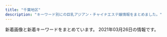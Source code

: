 ```yaml
---
title: "千葉地区"
description: "キーワード別にの巨乳アジアン・チャイナエステ嬢情報をまとめました。"
---
```


新着画像と新着キーワードをまとめています。
2021年03月26日の情報です。

<DmmAffiliateIns />
<KeywordTable
  shops={
    [
    {
        "name": "\u30e9\u30e0\u30b8",
        "keywords": {
            "83": 3,
            "C": 6,
            "D": 9,
            "86": 6
        },
        "station": "JR\u56db\u8857\u9053\u99c5\u5317\u53e3",
        "img_links": [
            "http://lambsey.ies.bz/photos/sites/68/2020/07/2020071309484790.jpg",
            "http://lambsey.ies.bz/images/s_news.png",
            "http://lambsey.ies.bz/images/top.jpg",
            "http://lambsey.ies.bz/images/room1.jpg",
            "http://lambsey.ies.bz/images/room2.jpg",
            "http://lambsey.ies.bz/images/room4.jpg",
            "http://lambsey.ies.bz/images/zi_staff.png",
            "http://lambsey.ies.bz/images/staff_bj4.png",
            "http://lambsey.ies.bz/images/line1.png",
            "http://lambsey.ies.bz/photos/sites/68/2021/03/2021032410243538.jpg",
            "http://lambsey.ies.bz/photos/sites/68/2020/07/2020071309484619.jpg",
            "http://lambsey.ies.bz/images/info.jpg",
            "http://lambsey.ies.bz/images/room3.jpg"
        ],
        "url": "http://lambsey.ies.bz/"
    },
    {
        "img_links": [
            "http://aroma-massage.tokyo/css/staff/staff05.png",
            "http://aroma-massage.tokyo/images/call.png",
            "http://aroma-massage.tokyo/css/staff/staff07.png",
            "http://aroma-massage.tokyo/css/staff/staff06.png",
            "http://aroma-massage.tokyo/css/m-top-right02.jpg",
            "http://aroma-massage.tokyo/css/staff/staff08.png",
            "http://aroma-massage.tokyo/css/staff/staff12.png",
            "http://aroma-massage.tokyo/css/m-top-right03.jpg",
            "http://aroma-massage.tokyo/css/m-top-right04.jpg",
            "http://aroma-massage.tokyo/css/staff/staff09.png",
            "http://aroma-massage.tokyo/css/m-right.jpg",
            "http://aroma-massage.tokyo/css/m-yejiao.jpg",
            "http://aroma-massage.tokyo/css/m-head.jpg",
            "http://aroma-massage.tokyo/css/m-left.jpg",
            "http://aroma-massage.tokyo/css/staff/staff01.png",
            "http://aroma-massage.tokyo/css/staff/staff03.png",
            "http://aroma-massage.tokyo/css/top-left01.jpg",
            "http://aroma-massage.tokyo/css/m-top-right01.jpg",
            "http://aroma-massage.tokyo/css/m-top02.jpg"
        ],
        "url": "http://aroma-massage.tokyo/",
        "station": "JR\u7a32\u6bdb\u99c5\u6771\u53e3",
        "keywords": {},
        "name": "\u7f8e\u3057\u3044\u30ec\u30c7\u30a3\u30fc"
    },
    {
        "keywords": {
            "\u4e73": 3
        },
        "station": "JR\u5343\u8449\u99c5\u6771\u53e3",
        "name": "with you",
        "img_links": [
            "http://www.with-you.xyz/Uploads/News/6045c8ad0f0ea.jpg",
            "http://www.with-you.xyz/Uploads/user/5aefb0da5df20.jpg",
            "http://www.with-you.xyz/Uploads/user/5aefb1192c299.jpg",
            "http://www.with-you.xyz/Uploads/News/60331355bced0.jpg",
            "http://www.with-you.xyz/ueditor/php/upload/image/20180508/1525743116677647.jpg",
            "http://www.with-you.xyz/Public/Reception/picture/news.png",
            "http://www.with-you.xyz/Uploads/user/5aefb0beaf05c.jpg",
            "http://www.with-you.xyz/Uploads/News/6029da8ea58af.jpg",
            "http://www.with-you.xyz/ueditor/php/upload/image/20180507/1525658576587164.png",
            "http://www.with-you.xyz/Uploads/user/5aefb12fd808d.jpg",
            "http://www.with-you.xyz/Uploads/News/603c771dd0d06.jpg",
            "http://www.with-you.xyz/Uploads/News/600f7262727f6.jpg",
            "http://www.with-you.xyz/Public/Reception/picture/pick_staff6.jpg",
            "http://www.with-you.xyz/Uploads/News/6018e6a2e615d.jpg",
            "http://www.with-you.xyz/ueditor/php/upload/image/20180507/1525658571678747.png",
            "http://www.with-you.xyz/ueditor/php/upload/image/20180508/1525743921831574.png",
            "http://www.with-you.xyz/Uploads/News/5ffd0251c2433.jpg",
            "http://www.with-you.xyz/Uploads/News/604ef9c5646ef.jpg",
            "http://www.with-you.xyz/Uploads/News/6058318102681.jpg",
            "http://www.with-you.xyz/Uploads/News/6005270408196.jpg",
            "http://www.with-you.xyz/Uploads/News/6020f6f77b88e.jpg",
            "http://www.with-you.xyz/Public/Reception/picture/staff-bar.png",
            "http://www.with-you.xyz/ueditor/php/upload/image/20180509/1525834473168892.png"
        ],
        "url": "http://www.with-you.xyz/"
    },
    {
        "img_links": [
            "http://www.sakura-relax.xyz/images/m3.jpg",
            "http://www.sakura-relax.xyz/photo_news/upimg/827105ecc9fb6cdf66_0.jpg",
            "http://www.sakura-relax.xyz/images/b-online.png",
            "http://www.sakura-relax.xyz/files/011-02.jpg",
            "http://www.sakura-relax.xyz/files/031-02.jpg",
            "http://www.sakura-relax.xyz/files/011.jpg",
            "http://www.sakura-relax.xyz/images/slider-img002.jpg",
            "http://www.sakura-relax.xyz/photo_news/upimg/826735f59e51ce9198_0.jpg",
            "http://www.sakura-relax.xyz/files/033.jpg",
            "http://www.sakura-relax.xyz/images/m4.jpg",
            "http://www.sakura-relax.xyz/images/rsubt7.png",
            "http://www.sakura-relax.xyz/images/rsubt1.png",
            "http://www.sakura-relax.xyz/images/m2.jpg",
            "http://www.sakura-relax.xyz/files/030-02.jpg",
            "http://www.sakura-relax.xyz/photo_news/upimg/215885f1a37aac2e3e_0.jpg",
            "http://www.sakura-relax.xyz/images/slider-img001.jpg",
            "http://www.sakura-relax.xyz/files/032-02.jpg",
            "http://www.sakura-relax.xyz/images/m6.jpg",
            "http://www.sakura-relax.xyz/files/031.jpg",
            "http://www.sakura-relax.xyz/images/rsubt4.png",
            "http://www.sakura-relax.xyz/images/rsubt3.png",
            "http://www.sakura-relax.xyz/images/rsubt2.png",
            "http://www.sakura-relax.xyz/images/rsubt6.png",
            "http://www.sakura-relax.xyz/photo_news/upimg/779835eabd0b716dfc_0.jpg",
            "http://www.sakura-relax.xyz/files/030.jpg",
            "http://www.sakura-relax.xyz/images/m1.jpg",
            "http://www.sakura-relax.xyz/photo_news/upimg/722845f04113e12e26_0.jpg",
            "http://www.sakura-relax.xyz/images/rsubt5.png",
            "http://www.sakura-relax.xyz/photo_news/upimg/540985f71445468556_0.jpg",
            "http://www.sakura-relax.xyz/photo_news/upimg/96987600678235ec58_0.jpg",
            "http://www.sakura-relax.xyz/files/032.jpg",
            "http://www.sakura-relax.xyz/files/033-02.jpg",
            "http://www.sakura-relax.xyz/images/b-tel.png",
            "http://www.sakura-relax.xyz/photo_news/upimg/190185eb4f804163a1_0.jpg",
            "http://www.sakura-relax.xyz/images/tel2.png"
        ],
        "station": "JR\u56db\u8857\u9053\u99c5\u5317\u53e3",
        "name": "\u685c",
        "keywords": {
            "87": 16,
            "89": 16,
            "\u4e73": 12,
            "E": 24,
            "\u5de8\u4e73": 12,
            "90": 8,
            "D": 16,
            "\u30bb\u30af\u30b7\u30fc": 6
        },
        "url": "http://www.sakura-relax.xyz/"
    },
    {
        "img_links": [
            "https://seiren.iest.info/images/s_staff.png",
            "https://seiren.iest.info/images/s_reruit.png",
            "https://seiren.iest.info/images/news.png",
            "https://seiren.iest.info/photos/sites/133/2021/03/2021032315085051.jpg",
            "https://seiren.iest.info/photos/sites/133/2021/03/2021032315083051.jpg",
            "https://seiren.iest.info/images/1.jpg",
            "https://seiren.iest.info/images/ser6.jpg",
            "https://seiren.iest.info/images/ser2.jpg",
            "https://seiren.iest.info/images/ser3.jpg",
            "https://seiren.iest.info/images/top.jpg",
            "https://seiren.iest.info/photos/sites/133/2021/03/2021032315094477.jpg",
            "https://seiren.iest.info/images/ser4.jpg",
            "https://seiren.iest.info/images/ser5.jpg",
            "https://seiren.iest.info/images/info.jpg",
            "https://seiren.iest.info/images/ser1.jpg",
            "https://seiren.iest.info/images/top1.jpg",
            "https://seiren.iest.info/photos/sites/133/2021/03/2021032315093942.jpg",
            "https://seiren.iest.info/images/mobile.jpg",
            "https://seiren.iest.info/images/2.jpg"
        ],
        "url": "https://seiren.iest.info/",
        "keywords": {
            "85": 2,
            "86": 6,
            "D": 8
        },
        "name": "\u6e05\u604b\u30fb\u30bb\u30a4\u30ec\u30f3",
        "station": "\u5343\u8449\u4e2d\u592e\u99c5\u6771\u53e3"
    },
    {
        "station": "\u6210\u7530\u99c5\u897f\u53e3",
        "keywords": {},
        "img_links": [
            "http://foryou.este.work/index-9.htm.jpg",
            "http://foryou.este.work/index-11.htm.jpg",
            "http://foryou.este.work/index-5.htm.jpg",
            "http://foryou.este.work/index-7.htm.jpg",
            "http://foryou.este.work/resize_250.png",
            "http://foryou.este.work/unnamed.png",
            "http://foryou.este.work/resize_1500-450.jpg",
            "http://foryou.este.work/totop.png",
            "http://foryou.este.work/sys1.png",
            "http://foryou.este.work/re.jpg",
            "http://foryou.este.work/index-1.htm.jpg",
            "http://foryou.este.work/index-2.htm.jpg"
        ],
        "url": "http://foryou.este.work/",
        "name": "For You \u30d5\u30a9\u30fc\u30e6\u30fc"
    },
    {
        "name": "\u840c\u611b -\u3082\u3048\u3042\u3044-",
        "img_links": [
            "http://moeai.est888.com/css/nav/nav-001.png",
            "http://moeai.est888.com/css/nav/nav-005.png",
            "http://moeai.est888.com/css/staff/staff07-a.jpg",
            "http://moeai.est888.com/css/staff/staff06-a.jpg",
            "http://moeai.est888.com/css/nav/nav-002.png",
            "http://moeai.est888.com/css/staff/staff08-a.jpg",
            "http://moeai.est888.com/css/staff/staff005-a.jpg",
            "http://moeai.est888.com/css/staff/staff02-a.jpg",
            "http://moeai.est888.com/css/top-right01.jpg",
            "http://moeai.est888.com/css/staff/staff003.jpg",
            "http://moeai.est888.com/css/staff/staff10.jpg",
            "http://moeai.est888.com/css/staff/staff01.jpg",
            "http://moeai.est888.com/css/staff/staff04.jpg",
            "http://moeai.est888.com/css/staff/staff11.jpg",
            "http://moeai.est888.com/css/osusume-09.jpg",
            "http://moeai.est888.com/css/staff/staff003-a.jpg",
            "http://moeai.est888.com/css/staff/staff10-a.jpg",
            "http://moeai.est888.com/css/tel01.png",
            "http://moeai.est888.com/css/staff/staff09.jpg",
            "http://moeai.est888.com/css/staff/staff06.jpg",
            "http://moeai.est888.com/css/staff/staff02.jpg",
            "http://moeai.est888.com/css/staff/staff04-a.jpg",
            "http://moeai.est888.com/css/staff/staff09-a.jpg",
            "http://moeai.est888.com/css/staff/staff005.jpg",
            "http://moeai.est888.com/css/nav/nav-006.png",
            "http://moeai.est888.com/css/nav/nav-004.png",
            "http://moeai.est888.com/css/staff/staff07.jpg",
            "http://moeai.est888.com/css/staff/staff11-a.jpg",
            "http://moeai.est888.com/css/nav/nav-003.png",
            "http://moeai.est888.com/css/staff/staff01-a.jpg",
            "http://moeai.est888.com/css/staff/staff08.jpg"
        ],
        "station": "\u5343\u8449\u4e2d\u592e\u99c5\u6771\u53e3",
        "keywords": {
            "92": 2,
            "D": 3,
            "89": 5,
            "E": 8,
            "90": 4
        },
        "url": "http://moeai.est888.com/"
    },
    {
        "name": "\u8309\u8389\u82b1",
        "keywords": {
            "D": 2,
            "86": 2
        },
        "url": "http://massage-est.net/",
        "img_links": [
            "http://massage-est.net/images/nav-005.png",
            "http://massage-est.net/images/nav-004.png",
            "http://massage-est.net/images/nav-001.png",
            "http://massage-est.net/images/nav-006.png",
            "http://massage-est.net/images/no.png",
            "http://massage-est.net/images/cg02.jpg",
            "http://massage-est.net/images/nav-002.png",
            "http://massage-est.net/images/tel.png",
            "http://massage-est.net/images/nav-003.png",
            "http://massage-est.net/images/cg05.jpg"
        ],
        "station": "JR\u516b\u5e61\u5bbf\u99c5\u897f\u53e3"
    },
    {
        "keywords": {
            "D": 6,
            "F": 1,
            "94": 1,
            "C": 3,
            "88": 1,
            "86": 4,
            "85": 4
        },
        "url": "http://riversopdd.site/",
        "station": "JR\u8607\u6211\u99c5\u897f\u53e3",
        "name": "\u7761\u84ee\u82b1",
        "img_links": [
            "http://riversopdd.site/uploads/210128/1-21012Q40403C5.jpg",
            "http://riversopdd.site/uploads/200218/1-20021QG51A56.jpg",
            "http://riversopdd.site/uploads/201102/1-201102145U1P3.jpg",
            "http://riversopdd.site/static/picture/nav-004.png",
            "http://riversopdd.site/uploads/191021/1-19102112532L42.jpg",
            "http://riversopdd.site/static/picture/nav-001.png",
            "http://riversopdd.site/static/picture/nav-002.png",
            "http://riversopdd.site/static/picture/nav-006.png",
            "http://riversopdd.site/static/picture/nav-003.png",
            "http://riversopdd.site/uploads/201230/1-201230143424H5.jpg",
            "http://riversopdd.site/static/picture/top01.png",
            "http://riversopdd.site/static/picture/left.jpg",
            "http://riversopdd.site/static/picture/right.jpg",
            "http://riversopdd.site/uploads/191206/1-191206102GaK.jpg",
            "http://riversopdd.site/static/picture/tel.png",
            "http://riversopdd.site/uploads/191021/1-191021125359649.jpg",
            "http://riversopdd.site/uploads/201016/1-2010161601241L.jpg",
            "http://riversopdd.site/static/picture/nav-005.png",
            "http://riversopdd.site/static/picture/top003.jpg",
            "http://riversopdd.site/uploads/200605/1-2006051J64E48.jpg",
            "http://riversopdd.site/uploads/200807/1-200PG63506145.jpg"
        ]
    },
    {
        "url": "http://www.mint.esjp.info/",
        "station": "\u7fd2\u5fd7\u91ce\u99c5",
        "keywords": {
            "87": 1,
            "88": 1,
            "86": 1,
            "D": 3
        },
        "name": "\u30df\u30f3\u30c8",
        "img_links": [
            "http://www.mint.esjp.info/images/head.jpg",
            "http://www.mint.esjp.info/files/002.jpg",
            "http://www.mint.esjp.info/images/int2.jpg",
            "http://www.mint.esjp.info/files/001.jpg",
            "http://www.mint.esjp.info/images/staff_t.jpg",
            "http://www.mint.esjp.info/files/002-03.jpg",
            "http://www.mint.esjp.info/files/001-02.jpg",
            "http://www.mint.esjp.info/images/interior_t.jpg",
            "http://www.mint.esjp.info/files/003.jpg",
            "http://www.mint.esjp.info/images/news.jpg",
            "http://www.mint.esjp.info/files/001-03.jpg",
            "http://www.mint.esjp.info/images/link_t.jpg",
            "http://www.mint.esjp.info/files/003-03.jpg",
            "http://www.mint.esjp.info/files/003-02.jpg",
            "http://www.mint.esjp.info/images/mobile.jpg",
            "http://www.mint.esjp.info/images/sys1.jpg",
            "http://www.mint.esjp.info/files/002-02.jpg",
            "http://www.mint.esjp.info/images/tel.jpg"
        ]
    },
    {
        "name": "\u685c",
        "img_links": [
            "http://xn--cckzerb5br7a.net/images/bj3.jpg",
            "http://xn--cckzerb5br7a.net/images/cg03.jpg",
            "http://xn--cckzerb5br7a.net/images/cg04.jpg",
            "http://xn--cckzerb5br7a.net/images/cg02.jpg",
            "http://xn--cckzerb5br7a.net/images/cg01.jpg",
            "http://xn--cckzerb5br7a.net/images/cg05.jpg"
        ],
        "url": "http://xn--cckzerb5br7a.net/",
        "keywords": {
            "D": 3,
            "85": 1,
            "86": 3,
            "E": 2,
            "87": 1
        },
        "station": "\u5317\u7fd2\u5fd7\u91ce\u99c5"
    },
    {
        "url": "https://murasakiyume.jpn.mn/",
        "station": "\u85ac\u5712\u53f0\u99c5\u6771\u53e3",
        "name": "\u7d2b\u5922",
        "keywords": {
            "D": 23,
            "87": 8,
            "85": 4,
            "86": 11
        },
        "img_links": [
            "https://murasakiyume.jpn.mn/photos/sites/59/2020/10/2020102203301082.jpg",
            "https://murasakiyume.jpn.mn/images/tit_new.png",
            "https://murasakiyume.jpn.mn/images/img_tel.png",
            "https://murasakiyume.jpn.mn/images/ac1.jpg",
            "https://murasakiyume.jpn.mn/photos/sites/59/2020/10/2020102203292385.jpg",
            "https://murasakiyume.jpn.mn/images/ac3.jpg",
            "https://murasakiyume.jpn.mn/images/top.jpg",
            "https://murasakiyume.jpn.mn/images/maining.jpg",
            "https://murasakiyume.jpn.mn/images/sp_tit_therapist.png",
            "https://murasakiyume.jpn.mn/images/tit_staff01.png",
            "https://murasakiyume.jpn.mn/images/sp_tit_new.png",
            "https://murasakiyume.jpn.mn/images/tit_staff02.png",
            "https://murasakiyume.jpn.mn/images/tit_therapist.png",
            "https://murasakiyume.jpn.mn/images/sp_tit_staff02.png",
            "https://murasakiyume.jpn.mn/images/ac2.jpg",
            "https://murasakiyume.jpn.mn/images/sp_top.jpg",
            "https://murasakiyume.jpn.mn/images/sp_tit_staff01.png",
            "https://murasakiyume.jpn.mn/photos/sites/59/2020/11/2020111106333039.jpg",
            "https://murasakiyume.jpn.mn/photos/sites/59/2020/12/2020122306472969.jpg",
            "https://murasakiyume.jpn.mn/photos/sites/59/2020/10/202010220329416.jpg",
            "https://murasakiyume.jpn.mn/photos/sites/59/2020/10/2020102203295593.jpg"
        ]
    },
    {
        "name": "\u7f8e\u9b54\u5973",
        "url": "http://yureloyuli.xyz/",
        "keywords": {
            "88": 1,
            "84": 4,
            "D": 10,
            "86": 2,
            "85": 6,
            "C": 3
        },
        "station": "\u9ad8\u6839\u6728\u6238\u99c5\u5317\u53e3",
        "img_links": [
            "http://yureloyuli.xyz/uploads/200912/1-200912104044951.jpg",
            "http://yureloyuli.xyz/static/picture/info1.jpg",
            "http://yureloyuli.xyz/uploads/200722/1-200H215404S47.jpg",
            "http://yureloyuli.xyz/uploads/200326/1-200326091KT30.jpg",
            "http://yureloyuli.xyz/uploads/200324/1-20032409411K31.jpg",
            "http://yureloyuli.xyz/uploads/210218/1-21021Q55420226.jpg",
            "http://yureloyuli.xyz/uploads/200206/1-20020616251Q12.jpg",
            "http://yureloyuli.xyz/static/picture/info_text.jpg",
            "http://yureloyuli.xyz/uploads/210308/1-21030Q02F2R6.jpg",
            "http://yureloyuli.xyz/uploads/210204/1-210204142K0J1.jpg",
            "http://yureloyuli.xyz/uploads/200228/1-20022P91635N0.jpg",
            "http://yureloyuli.xyz/static/picture/bar-infomation.png",
            "http://yureloyuli.xyz/static/picture/bar-girls.png",
            "http://yureloyuli.xyz/static/picture/bar-inte.png",
            "http://yureloyuli.xyz/uploads/200218/1-20021Q20511212.jpg",
            "http://yureloyuli.xyz/uploads/201113/1-201113153614922.jpg",
            "http://yureloyuli.xyz/uploads/200317/1-20031F92052106.jpg",
            "http://yureloyuli.xyz/static/picture/bar-news.png",
            "http://yureloyuli.xyz/static/picture/girls-bar.png",
            "http://yureloyuli.xyz/static/picture/info2.jpg",
            "http://yureloyuli.xyz/uploads/210102/1-210102131F3W2.jpg",
            "http://yureloyuli.xyz/uploads/200706/1-200F6092015B8.jpg"
        ]
    },
    {
        "keywords": {
            "C": 7
        },
        "name": "Orange \u30aa\u30e9\u30f3\u30b8\u30e5",
        "url": "https://www.orange-relaxation.com/",
        "station": "JR\u8607\u6211\u99c5",
        "img_links": [
            "https://static.wixstatic.com/media/656261_dc91ba7dbcfd49cf94b6f33f427eabc4~mv2.jpg",
            "https://static.wixstatic.com/media/656261_1e3c42dadc4c43f6a67e3c43ab3a7e86~mv2.jpg",
            "https://static.wixstatic.com/media/656261_cd548a1ebd6547bca0b1f7902b51ec53~mv2.jpg",
            "https://static.wixstatic.com/media/656261_f19819762927421fbc7e462b610e64db~mv2.jpg",
            "https://static.wixstatic.com/media/656261_352bc4d873814c08890c13c58d54ed11~mv2.jpg",
            "https://static.wixstatic.com/media/656261_13b56d76ba4b4f3fbdd2d614b7f3131a~mv2.jpg",
            "https://static.wixstatic.com/media/656261_d5f654a2160b48ac899281411259fefe~mv2.jpg"
        ]
    },
    {
        "name": "\u5929\u4f7f\u306e\u68ee",
        "img_links": [
            "https://tenshinomori.xyz.mn/photos/sites/11/2021/02/2021021814154555.jpg",
            "https://tenshinomori.xyz.mn/images/m9.jpg",
            "https://tenshinomori.xyz.mn/images/info.jpg",
            "https://tenshinomori.xyz.mn/images/room4.jpg",
            "https://tenshinomori.xyz.mn/images/s_pick.png",
            "https://tenshinomori.xyz.mn/images/top.png",
            "https://tenshinomori.xyz.mn/photos/sites/11/2020/08/2020082801335944-e1598684436869.jpg",
            "https://tenshinomori.xyz.mn/images/m12.jpg",
            "https://tenshinomori.xyz.mn/images/room3.jpg",
            "https://tenshinomori.xyz.mn/images/s1.png",
            "https://tenshinomori.xyz.mn/images/m15.jpg",
            "https://tenshinomori.xyz.mn/photos/sites/11/2020/09/2020091111050813.jpg",
            "https://tenshinomori.xyz.mn/photos/sites/11/2020/08/2020082801351383.jpg",
            "https://tenshinomori.xyz.mn/photos/sites/11/2020/08/2020082814393594.jpg",
            "https://tenshinomori.xyz.mn/photos/sites/11/2020/09/2020092915301397-e1601361023899.jpeg",
            "https://tenshinomori.xyz.mn/photos/sites/11/2021/02/2021022516063829.jpg",
            "https://tenshinomori.xyz.mn/photos/sites/11/2020/09/2020091810504376-e1600835665263.jpg",
            "https://tenshinomori.xyz.mn/photos/sites/11/2020/12/2020121016271562.jpg",
            "https://tenshinomori.xyz.mn/photos/sites/11/2020/10/2020101312202426.jpg",
            "https://tenshinomori.xyz.mn/images/room1.jpg",
            "https://tenshinomori.xyz.mn/images/m14.jpg",
            "https://tenshinomori.xyz.mn/images/m13.jpg",
            "https://tenshinomori.xyz.mn/images/m8.jpg",
            "https://tenshinomori.xyz.mn/images/mobile.jpg",
            "https://tenshinomori.xyz.mn/photos/sites/11/2020/08/2020082801351653.jpg",
            "https://tenshinomori.xyz.mn/photos/sites/11/2020/11/2020110419415087.jpg",
            "https://tenshinomori.xyz.mn/photos/sites/11/2021/01/2021012512272978-e1612588239327.jpg",
            "https://tenshinomori.xyz.mn/photos/sites/11/2021/01/2021010815482045.jpg",
            "https://tenshinomori.xyz.mn/images/s3.png",
            "https://tenshinomori.xyz.mn/images/s_link.png",
            "https://tenshinomori.xyz.mn/images/room2.jpg",
            "https://tenshinomori.xyz.mn/images/m11.jpg",
            "https://tenshinomori.xyz.mn/photos/sites/11/2021/01/2021012512272978.jpg",
            "https://tenshinomori.xyz.mn/photos/sites/11/2020/09/2020091810504376.jpg",
            "https://tenshinomori.xyz.mn/images/m7.jpg",
            "https://tenshinomori.xyz.mn/images/s_massage.png",
            "https://tenshinomori.xyz.mn/images/s_news.png",
            "https://tenshinomori.xyz.mn/images/m10.jpg",
            "https://tenshinomori.xyz.mn/images/s_staff.png",
            "https://tenshinomori.xyz.mn/photos/sites/11/2020/12/2020121613443586.jpg",
            "https://tenshinomori.xyz.mn/photos/sites/11/2020/09/2020092918150341.jpg"
        ],
        "url": "https://tenshinomori.xyz.mn/",
        "station": "JR\u6d25\u7530\u6cbc\u99c5\u5317\u53e3",
        "keywords": {
            "84": 24,
            "F": 37,
            "E": 62,
            "C": 30,
            "88": 36,
            "86": 12,
            "D": 61,
            "83": 12,
            "87": 48,
            "89": 12,
            "85": 24
        }
    },
    {
        "keywords": {
            "86": 2,
            "D": 2
        },
        "name": "\u304a\u304b\u3048\u308a",
        "url": "http://www.cianzan.xyz/",
        "station": "JR\u56db\u8857\u9053\u99c5\u5317\u53e3",
        "img_links": [
            "http://www.cianzan.xyz/static/picture/nav-005.png",
            "http://www.cianzan.xyz/static/picture/top01.png",
            "http://www.cianzan.xyz/uploads/201209/1-20120911033J44.jpg",
            "http://www.cianzan.xyz/uploads/201204/1-20120414525DJ.jpg",
            "http://www.cianzan.xyz/uploads/201207/1-20120G05H03F.jpg",
            "http://www.cianzan.xyz/static/picture/nav-006.png",
            "http://www.cianzan.xyz/static/picture/right.jpg",
            "http://www.cianzan.xyz/uploads/201204/1-20120414562N15.jpg",
            "http://www.cianzan.xyz/static/picture/top003.jpg",
            "http://www.cianzan.xyz/static/picture/nav-001.png",
            "http://www.cianzan.xyz/static/picture/nav-003.png",
            "http://www.cianzan.xyz/uploads/201207/1-20120G05I9133.jpg",
            "http://www.cianzan.xyz/uploads/201209/1-201209110351409.jpg",
            "http://www.cianzan.xyz/static/picture/tel.png",
            "http://www.cianzan.xyz/static/picture/nav-002.png",
            "http://www.cianzan.xyz/static/picture/nav-004.png",
            "http://www.cianzan.xyz/static/picture/left.jpg"
        ]
    },
    {
        "name": "\u7652\u3057\u306e\u604b",
        "station": "\u52dd\u7530\u53f0\u99c5\u5357\u53e3",
        "url": "http://iyashinokoi.este88.com/",
        "img_links": [
            "http://iyashinokoi.este88.com/images/info.png",
            "http://iyashinokoi.este88.com/gals/nana1.jpg",
            "http://iyashinokoi.este88.com/images/acc01.jpg",
            "http://iyashinokoi.este88.com/img/r04.jpg",
            "http://iyashinokoi.este88.com/images/kp2.png",
            "http://iyashinokoi.este88.com/images/qr.jpg",
            "http://iyashinokoi.este88.com/img/r02.jpg",
            "http://iyashinokoi.este88.com/images/kp1.png",
            "http://iyashinokoi.este88.com/gals/norika1.jpg",
            "http://iyashinokoi.este88.com/img/r05.jpg",
            "http://iyashinokoi.este88.com/images/kp3.png",
            "http://iyashinokoi.este88.com/gals/risa1.jpg",
            "http://iyashinokoi.este88.com/img/r03.jpg",
            "http://iyashinokoi.este88.com/images/acc04.jpg",
            "http://iyashinokoi.este88.com/img/r01.jpg",
            "http://iyashinokoi.este88.com/gals/miki1.jpg",
            "http://iyashinokoi.este88.com/images/acc02.jpg",
            "http://iyashinokoi.este88.com/images/acc03.jpg",
            "http://iyashinokoi.este88.com/gals/yuyu1.jpg",
            "http://iyashinokoi.este88.com/gals/cizuka1.jpg"
        ],
        "keywords": {}
    },
    {
        "name": "\u30d3\u30e5\u30fc\u30c6\u30a3\u30fc\u30bf\u30a4\u30e0",
        "keywords": {},
        "station": "\u5317\u7fd2\u5fd7\u91ce\u99c5",
        "url": "https://beautytime.space/",
        "img_links": [
            "https://beautytime.space/wp-content/uploads/elementor/thumbs/ayumi-p1e4ai767xx5vz0xcqd8l3yfna7x76gyoesoburif4.jpg",
            "https://beautytime.space/wp-content/uploads/2020/11/\u30ed\u30d3\u30fc20201113.jpg",
            "https://beautytime.space/wp-content/uploads/2020/10/DSC08765-scaled.jpg",
            "https://beautytime.space/wp-content/uploads/2020/10/mmexport1604140517606.jpg",
            "https://beautytime.space/wp-content/uploads/2020/10/\u30a2\u30af\u30bb\u30b9\u30eb\u30fc\u30c82-1024x485.png",
            "https://beautytime.space/wp-content/uploads/2021/02/\u4fa1\u683c\u886820210203.png",
            "https://beautytime.space/wp-content/uploads/elementor/thumbs/staff1-owelm8h5970yvf8lka2hrlxltxd0sa7f2sfm6ij9c0.jpg",
            "https://beautytime.space/wp-content/uploads/elementor/thumbs/momoka-ozibqvxhb6q62e0utffw4ofho13hl6viro9xk73h1c.jpg",
            "https://beautytime.space/wp-content/uploads/elementor/thumbs/rina3-ozcekvwkqdljmcxrlasoi6p0ed9pcrmhowb1olewao.jpg",
            "https://beautytime.space/wp-content/uploads/2020/10/\u30a2\u30af\u30bb\u30b9\u30eb\u30fc\u30c83-1024x483.png",
            "https://yoga.oceanwp.org/wp-content/uploads/2016/09/avatar.jpg",
            "https://beautytime.space/wp-content/uploads/2020/10/\u30a2\u30af\u30bb\u30b9\u30eb\u30fc\u30c81-1024x489.png",
            "https://beautytime.space/wp-content/uploads/2021/02/\u30ad\u30e3\u30f3\u30da\u30fc\u30f34-2-768x543.png",
            "https://beautytime.space/wp-content/uploads/elementor/thumbs/staff4-1-owelqgr00ctf493ev3w1zjia2cihf8zxnq49xc9hc0.png",
            "https://beautytime.space/wp-content/uploads/elementor/thumbs/yuka-ozcekkmigd63r1e5f5x5o9jh9qtasedpnch7x9vmdc.jpg"
        ]
    },
    {
        "keywords": {
            "C": 7,
            "85": 1,
            "D": 1,
            "\u80f8": 1
        },
        "img_links": [
            "http://hosigo.a1.ests.co/upload/sites/49/2021/03/2021031102585534-300x450.jpg",
            "http://hosigo.a1.ests.co/upload/sites/49/2021/03/2021032407024033-240x360.jpg",
            "http://hosigo.jpn.cm/images/movie.jpg",
            "http://hosigo.a1.ests.co/upload/sites/49/2021/03/2021031803155977-300x450.jpg",
            "http://hosigo.a1.ests.co/upload/sites/49/2021/03/2021031803155977-240x360.jpg",
            "http://hosigo.a1.ests.co/upload/sites/49/2021/03/2021032407024033-300x450.jpg",
            "http://hosigo.jpn.cm/images/s_staff1.jpg",
            "http://hosigo.a1.ests.co/upload/sites/49/2021/03/2021031102585534-240x360.jpg",
            "http://hosigo.jpn.cm/images/s_chedule.jpg",
            "http://hosigo.jpn.cm/images/s_news.jpg",
            "http://hosigo.jpn.cm/i/images/newface1.jpg",
            "http://hosigo.jpn.cm/images/s_link.jpg",
            "http://hosigo.jpn.cm/images/mobile.jpg",
            "http://hosigo.jpn.cm/images/top.jpg",
            "http://hosigo.jpn.cm/images/nei_bj3.jpg",
            "http://hosigo.jpn.cm/images/s_staff.jpg",
            "http://hosigo.jpn.cm/images/nei_bj2.jpg",
            "http://hosigo.jpn.cm/images/girl-z1.jpg",
            "http://hosigo.jpn.cm/images/girl-z2.jpg",
            "http://hosigo.jpn.cm/images/time.png"
        ],
        "name": "\u697d\u30fb\u3089\u304f",
        "station": "\u52dd\u7530\u53f0\u99c5\u5357\u53e3",
        "url": "http://hosigo.jpn.cm/"
    },
    {
        "url": "http://www.ikoi-este.com/",
        "img_links": [
            "http://www.ikoi-este.com/i/images/5.jpg",
            "http://www.ikoi-este.com/images/menu/contents_off.jpg",
            "http://www.ikoi-este.com/images/interior/1.jpg",
            "http://www.ikoi-este.com/images/interior/s1.jpg",
            "http://www.ikoi-este.com/images/girl/gal_1912231126291577068038004.jpg",
            "http://www.ikoi-este.com/images/interior/s5.jpg",
            "http://www.ikoi-este.com/i/images/6.jpg",
            "http://www.ikoi-este.com/images/girl/gal_1912231126291577068038005.jpg",
            "http://www.ikoi-este.com/images/interior/s4.jpg",
            "http://www.ikoi-este.com/images/y.jpg",
            "http://www.ikoi-este.com/sp/img/4.jpg",
            "http://www.ikoi-este.com/images/interior/s3.jpg",
            "http://www.ikoi-este.com/sp/img/5.jpg",
            "http://www.ikoi-este.com/images/girl/gal_1912231124271577067869005.jpg",
            "http://www.ikoi-este.com/i/images/2.jpg",
            "http://www.ikoi-este.com/images/girl/gal_1912231129151577068241004.jpg",
            "http://www.ikoi-este.com/images/menu/interior_off.jpg",
            "http://www.ikoi-este.com/sp/img/6.jpg",
            "http://www.ikoi-este.com/i/images/3.jpg",
            "http://www.ikoi-este.com/sp/img/3.jpg",
            "http://www.ikoi-este.com/images/interior/s6.jpg",
            "http://www.ikoi-este.com/images/menu/staff_off.jpg",
            "http://www.ikoi-este.com/images/menu/top_off.jpg",
            "http://www.ikoi-este.com/i/images/4.jpg",
            "http://www.ikoi-este.com/sp/img/2.jpg",
            "http://www.ikoi-este.com/images/girl/gal_1912231129151577068241005.jpg",
            "http://www.ikoi-este.com/sp/img/1.jpg",
            "http://www.ikoi-este.com/images/contents.jpg",
            "http://www.ikoi-este.com/i/images/1.jpg",
            "http://www.ikoi-este.com/images/interior/s2.jpg",
            "http://www.ikoi-este.com/images/girl/gal_1912231124271577067869004.jpg"
        ],
        "name": "\u3044\u3053\u3044 \u61a9",
        "keywords": {},
        "station": "JR\u6210\u7530\u99c5"
    },
    {
        "keywords": {},
        "station": "JR\u4f50\u5009\u99c5\u5317\u53e3",
        "url": "http://aroma-relax.pink/",
        "name": "\u6e80\u8db3",
        "img_links": [
            "http://aroma-relax.pink/images/cg02.jpg",
            "http://aroma-relax.pink/images/r2.jpg",
            "http://aroma-relax.pink/link/menlog.jpg",
            "http://aroma-relax.pink/images/cg011.jpg",
            "http://aroma-relax.pink/images/cg05.jpg",
            "http://aroma-relax.pink/images/cg01.jpg",
            "http://aroma-relax.pink/images/top.jpg",
            "http://aroma-relax.pink/images/cg03.jpg",
            "http://aroma-relax.pink/images/r1.jpg"
        ]
    },
    {
        "name": "\u7a32\u6bdb \u7a76\u6975\u30e9\u30a6\u30a1\u30fc\u30ba",
        "img_links": [],
        "keywords": {},
        "url": "http://suijyonohana.oks.bz/",
        "station": "JR\u7a32\u6bdb\u99c5\u897f\u53e3"
    },
    {
        "keywords": {
            "D": 3,
            "E": 1,
            "88": 1,
            "86": 3
        },
        "img_links": [
            "http://aroma-esthe.blue/img/st4.jpg",
            "http://aroma-esthe.blue/img/st1.jpg",
            "http://aroma-esthe.blue/img/t5.jpg",
            "http://aroma-esthe.blue/img/t3.jpg",
            "http://aroma-esthe.blue/img/st3.jpg",
            "http://aroma-esthe.blue/img/t1.jpg",
            "http://aroma-esthe.blue/img/sm.jpg",
            "http://aroma-esthe.blue/img/t6.jpg",
            "http://aroma-esthe.blue/img/stt3.jpg",
            "http://aroma-esthe.blue/img/stt1.jpg",
            "http://aroma-esthe.blue/img/t4.jpg",
            "http://aroma-esthe.blue/img/noo.png",
            "http://aroma-esthe.blue/img/f1.jpg",
            "http://aroma-esthe.blue/img/st2.jpg",
            "http://aroma-esthe.blue/img/t2.jpg",
            "http://aroma-esthe.blue/img/nosta.jpg",
            "http://aroma-esthe.blue/img/top.jpg",
            "http://aroma-esthe.blue/img/no.png"
        ],
        "name": "\u30e4\u30fc\u30db\u30fc",
        "url": "http://aroma-esthe.blue",
        "station": "\u516b\u5343\u4ee3\u53f0\u99c5\u6771\u53e3"
    },
    {
        "img_links": [
            "http://genkidou-massage.work/sp/img/st4.jpg",
            "http://genkidou-massage.work/img/sta2.jpg",
            "http://genkidou-massage.work/img/nos.jpg",
            "http://genkidou-massage.work/img/s1.jpg",
            "http://genkidou-massage.work/img/s2.jpg",
            "http://genkidou-massage.work/sp/img/tel.jpg",
            "http://genkidou-massage.work/sp/img/pic.jpg",
            "http://genkidou-massage.work/sp/img/p1.jpg",
            "http://genkidou-massage.work/img/st3.jpg",
            "http://genkidou-massage.work/sp/img/st3.jpg",
            "http://genkidou-massage.work/sp/img/tit.jpg",
            "http://genkidou-massage.work/img/sta4.jpg",
            "http://genkidou-massage.work/sp/img/t-o.jpg",
            "http://genkidou-massage.work/img/st2.jpg",
            "http://genkidou-massage.work/img/pickup20.jpg",
            "http://genkidou-massage.work/sp/img/cam.jpg",
            "http://genkidou-massage.work/sp/img/t-a.jpg",
            "http://genkidou-massage.work/sp/img/add.jpg",
            "http://genkidou-massage.work/img/sta3.jpg",
            "http://genkidou-massage.work/sp/img/t-s.jpg",
            "http://genkidou-massage.work/sp/img/t-r.jpg",
            "http://genkidou-massage.work/sp/img/p3.jpg",
            "http://genkidou-massage.work/img/s3.jpg",
            "http://genkidou-massage.work/sp/img/time.jpg",
            "http://genkidou-massage.work/sp/img/pc.jpg",
            "http://genkidou-massage.work/sp/img/botton.jpg",
            "http://genkidou-massage.work/sp/img/sys.jpg",
            "http://genkidou-massage.work/sp/img/p2.jpg",
            "http://genkidou-massage.work/img/s4.jpg",
            "http://genkidou-massage.work/sp/img/st2.jpg",
            "http://genkidou-massage.work/img/st4.jpg",
            "http://genkidou-massage.work/img/botton.jpg",
            "http://genkidou-massage.work/sp/img/time2.jpg",
            "http://genkidou-massage.work/img/xmas.png",
            "http://genkidou-massage.work/sp/img/info.jpg",
            "http://genkidou-massage.work/img/st1.jpg",
            "http://genkidou-massage.work/sp/img/st1.jpg",
            "http://genkidou-massage.work/img/head.jpg",
            "http://genkidou-massage.work/sp/img/t-t.jpg",
            "http://genkidou-massage.work/img/sta1.jpg",
            "http://genkidou-massage.work/img/fla-2.jpg",
            "http://genkidou-massage.work/img/fla.jpg"
        ],
        "name": "\u5143\u6c17\u5802",
        "url": "http://genkidou-massage.work/",
        "keywords": {
            "E": 2,
            "84": 1,
            "86": 2,
            "88": 2,
            "D": 4,
            "C": 13,
            "85": 3
        },
        "station": "JR\u90fd\u8cc0\u99c5\u897f\u53e3"
    },
    {
        "img_links": [
            "http://www.aya-esthe.xyz/images/news.jpg",
            "http://www.aya-esthe.xyz/files/046-02.jpg",
            "http://www.aya-esthe.xyz/images/int2.jpg",
            "http://www.aya-esthe.xyz/files/006-03.jpg",
            "http://www.aya-esthe.xyz/files/053.jpg",
            "http://www.aya-esthe.xyz/images/mobile.jpg",
            "http://www.aya-esthe.xyz/files/054.jpg",
            "http://www.aya-esthe.xyz/files/027-03.jpg",
            "http://www.aya-esthe.xyz/files/003-02.jpg",
            "http://www.aya-esthe.xyz/images/staff_t.jpg",
            "http://www.aya-esthe.xyz/files/045-03.jpg",
            "http://www.aya-esthe.xyz/images/tel.jpg",
            "http://www.aya-esthe.xyz/files/027-02.jpg",
            "http://www.aya-esthe.xyz/files/003.jpg",
            "http://www.aya-esthe.xyz/files/054-03.jpg",
            "http://www.aya-esthe.xyz/images/head.jpg",
            "http://www.aya-esthe.xyz/images/sys1.jpg",
            "http://www.aya-esthe.xyz/images/interior_t.jpg",
            "http://www.aya-esthe.xyz/files/027.jpg",
            "http://www.aya-esthe.xyz/files/054-02.jpg",
            "http://www.aya-esthe.xyz/files/051.jpg",
            "http://www.aya-esthe.xyz/files/005.jpg",
            "http://www.aya-esthe.xyz/files/003-03.jpg",
            "http://www.aya-esthe.xyz/files/046.jpg",
            "http://www.aya-esthe.xyz/files/051-02.jpg",
            "http://www.aya-esthe.xyz/files/053-03.jpg",
            "http://www.aya-esthe.xyz/files/005-02.jpg",
            "http://www.aya-esthe.xyz/files/046-03.jpg",
            "http://www.aya-esthe.xyz/files/005-03.jpg",
            "http://www.aya-esthe.xyz/images/link_t.jpg",
            "http://www.aya-esthe.xyz/files/051-03.jpg",
            "http://www.aya-esthe.xyz/files/053-02.jpg",
            "http://www.aya-esthe.xyz/files/006-02.jpg",
            "http://www.aya-esthe.xyz/files/045.jpg",
            "http://www.aya-esthe.xyz/files/006.jpg",
            "http://www.aya-esthe.xyz/files/045-02.jpg"
        ],
        "name": "\u5f69 \u3042\u3084",
        "url": "http://www.aya-esthe.xyz/",
        "station": "JR\u7a32\u6bdb\u99c5\u6771\u53e3",
        "keywords": {
            "86": 2,
            "E": 1,
            "87": 4,
            "93": 2,
            "C": 1,
            "D": 6,
            "85": 1
        }
    },
    {
        "station": "JR\u56db\u8857\u9053\u99c5\u5317\u53e3",
        "url": "http://cherry.estheya.com/",
        "img_links": [
            "http://cherry.estheya.com/css/staff/staff005-a.jpg",
            "http://cherry.estheya.com/css/nav/nav-00002.jpg",
            "http://cherry.estheya.com/css/nav/nav-0005.jpg",
            "http://cherry.estheya.com/css/nav/nav-0004.jpg",
            "http://cherry.estheya.com/css/staff/staff00004-a.jpg",
            "http://cherry.estheya.com/css/cam-001.jpg",
            "http://cherry.estheya.com/css/top003.jpg",
            "http://cherry.estheya.com/css/staff/staff009-a.jpg",
            "http://cherry.estheya.com/css/head01.jpg",
            "http://cherry.estheya.com/css/staff/staff0009-c.jpg",
            "http://cherry.estheya.com/css/staff/staff11-c.jpg",
            "http://cherry.estheya.com/css/staff/staff07-c.jpg",
            "http://cherry.estheya.com/css/staff/staff009-b.jpg",
            "http://cherry.estheya.com/css/staff/staff11-a.jpg",
            "http://cherry.estheya.com/css/staff/staff11-b.jpg",
            "http://cherry.estheya.com/css/nav/nav-0001.jpg",
            "http://cherry.estheya.com/css/staff/staff07-a.jpg",
            "http://cherry.estheya.com/css/nav/nav-006.jpg",
            "http://cherry.estheya.com/css/nav/nav-00003.jpg",
            "http://cherry.estheya.com/css/tel.png",
            "http://cherry.estheya.com/css/staff/staff07-b.jpg"
        ],
        "name": "\u30c1\u30a7\u30ea\u30fc",
        "keywords": {
            "86": 12,
            "E": 12,
            "G": 12,
            "D": 24,
            "92": 12,
            "91": 12,
            "C": 24,
            "88": 12,
            "90": 12
        }
    },
    {
        "name": "\u512a\u30fb\u3086\u3046",
        "keywords": {},
        "img_links": [
            "http://es-littlefairy.xyz/_src/31705043/staff2.jpg",
            "http://es-littlefairy.xyz/_src/31705034/nophoto.jpg",
            "http://es-littlefairy.xyz/_src/31704914/sign.png",
            "http://es-littlefairy.xyz/_src/31705055/staff3.jpg",
            "http://es-littlefairy.xyz/_src/31705037/staff_line.png",
            "http://es-littlefairy.xyz/_src/31704952/s3.png",
            "http://es-littlefairy.xyz/_src/31705011/staff8.png",
            "http://es-littlefairy.xyz/_src/31705054/staff3.jpg",
            "http://es-littlefairy.xyz/_src/31705098/denpu.jpg",
            "http://es-littlefairy.xyz/_src/31705021/staff7.jpg",
            "http://es-littlefairy.xyz/_src/31705033/staff6.jpg",
            "http://es-littlefairy.xyz/_src/31705032/staff6.jpg",
            "http://es-littlefairy.xyz/_src/31705002/sign.png",
            "http://es-littlefairy.xyz/_src/31705004/s_staff.png",
            "http://es-littlefairy.xyz/_src/31704960/end1.png",
            "http://es-littlefairy.xyz/_src/31705102/sign.png",
            "http://es-littlefairy.xyz/_src/31705026/staff_line.png",
            "http://es-littlefairy.xyz/_src/31705056/nophoto.jpg",
            "http://es-littlefairy.xyz/_src/36400597/staff8.png",
            "http://es-littlefairy.xyz/_src/31704998/staff8.png",
            "http://es-littlefairy.xyz/_src/31704941/staff3.jpg",
            "http://es-littlefairy.xyz/_src/36400657/staff8.jpg",
            "http://es-littlefairy.xyz/_src/31704943/s1.png",
            "http://es-littlefairy.xyz/_src/31705106/sign.png",
            "http://es-littlefairy.xyz/_src/36400652/staff8.jpg",
            "http://es-littlefairy.xyz/_src/31705013/nophoto.jpg",
            "http://es-littlefairy.xyz/_src/31705050/staff3.jpg",
            "http://es-littlefairy.xyz/_src/31705085/sign.png",
            "http://es-littlefairy.xyz/_src/36400658/nophoto.jpg",
            "http://es-littlefairy.xyz/_src/36400656/staff8.jpg",
            "http://es-littlefairy.xyz/_src/31705063/sign.png",
            "http://es-littlefairy.xyz/_src/31704942/staff8.jpg",
            "http://es-littlefairy.xyz/_src/31705044/staff2.jpg",
            "http://es-littlefairy.xyz/_src/31705008/sign.png",
            "http://es-littlefairy.xyz/_src/31704938/s2.png",
            "http://es-littlefairy.xyz/_src/31705015/staff_line.png",
            "http://es-littlefairy.xyz/_src/31705048/staff_line.png",
            "http://es-littlefairy.xyz/_src/31705017/staff7.jpg",
            "http://es-littlefairy.xyz/_src/31705012/staff8.png",
            "http://es-littlefairy.xyz/_src/31705045/nophoto.jpg",
            "http://es-littlefairy.xyz/_src/31704980/sign.png",
            "http://es-littlefairy.xyz/_src/31704948/1.png",
            "http://es-littlefairy.xyz/_src/31704996/staff_line.png",
            "http://es-littlefairy.xyz/_src/31705023/nophoto.jpg",
            "http://es-littlefairy.xyz/_src/36400671/1.png",
            "http://es-littlefairy.xyz/_src/36400663/staff_line.png",
            "http://es-littlefairy.xyz/_src/31705039/staff2.jpg",
            "http://es-littlefairy.xyz/_src/31705070/sign.png",
            "http://es-littlefairy.xyz/_src/31704940/staff2.jpg",
            "http://es-littlefairy.xyz/_src/31705081/sign.png",
            "http://es-littlefairy.xyz/_src/31705022/staff7.jpg",
            "http://es-littlefairy.xyz/_src/31704981/sign.png",
            "http://es-littlefairy.xyz/_src/31705028/staff6.jpg",
            "http://es-littlefairy.xyz/_src/31704946/3.png"
        ],
        "url": "http://es-littlefairy.xyz/",
        "station": "\u4eac\u6210\u5927\u4e45\u4fdd\u99c5"
    },
    {
        "name": "\u697d\u7652 \uff5e\u3089\u304f\u305b\u3093\uff5e",
        "station": "\u516c\u6d25\u306e\u675c\u99c5",
        "keywords": {},
        "url": "http://www.madonna.work/",
        "img_links": [
            "http://www.madonna.work/images/int1.jpg",
            "http://www.madonna.work/images/staff_t.jpg",
            "http://www.madonna.work/images/interior_t.jpg",
            "http://www.madonna.work/images/mobile.jpg",
            "http://www.madonna.work/images/int2.jpg",
            "http://www.madonna.work/images/3.jpg",
            "http://www.madonna.work/images/head.jpg",
            "http://www.madonna.work/images/1.jpg",
            "http://www.madonna.work/images/ac1.jpg",
            "http://www.madonna.work/images/news.jpg",
            "http://www.madonna.work/img/aya1.jpg",
            "http://www.madonna.work/images/2.jpg",
            "http://www.madonna.work/images/ac2.jpg",
            "http://www.madonna.work/img/sasa1.jpg",
            "http://www.madonna.work/images/rec1.jpg",
            "http://www.madonna.work/images/tel.jpg",
            "http://www.madonna.work/img/sora1.jpg",
            "http://www.madonna.work/images/ta.jpg",
            "http://www.madonna.work/images/rec2.jpg"
        ]
    },
    {
        "station": "\u5343\u8449\u4e2d\u592e\u99c5\u6771\u53e3",
        "name": "\u60a0\u697d",
        "url": "http://yuraku.xyz/",
        "keywords": {},
        "img_links": [
            "http://yuraku.xyz/_src/18967484/img20170725142644542149.png",
            "http://yuraku.xyz/_src/18967520/_dsf3394.jpg",
            "http://yuraku.xyz/_src/18967486/sign-1.jpg",
            "http://yuraku.xyz/_src/18967466/img20170725121742291421.png",
            "http://yuraku.xyz/_src/18967452/2.png",
            "http://yuraku.xyz/_src/20882127/img_3017.jpg",
            "http://yuraku.xyz/_src/18967510/img20170726235401893025.png",
            "http://yuraku.xyz/_src/18967464/_dsf3394.jpg",
            "http://yuraku.xyz/_src/18967450/top1.1.png",
            "http://yuraku.xyz/_src/18967458/1.png",
            "http://yuraku.xyz/_src/18967526/sign.png",
            "http://yuraku.xyz/_src/18967463/_dsf3390.jpg",
            "http://yuraku.xyz/_src/35726664/cam.jpg",
            "http://yuraku.xyz/_src/18967522/img20170726235401893025.png",
            "http://yuraku.xyz/_src/18967514/_dsf3393.jpg",
            "http://yuraku.xyz/_src/20882128/img_2891.jpg",
            "http://yuraku.xyz/_src/36866010/wechatimg196.jpg",
            "http://yuraku.xyz/_src/18967469/news.png",
            "http://yuraku.xyz/_src/18967518/_dsf3386.jpg",
            "http://yuraku.xyz/_src/18967460/5.png",
            "http://yuraku.xyz/_src/18967454/3.png",
            "http://yuraku.xyz/_src/18967456/4.png",
            "http://yuraku.xyz/_src/36849610/wechatimg195.jpg",
            "http://yuraku.xyz/_src/53238401/wechatimg487.jpg",
            "http://yuraku.xyz/_src/18967465/_dsf3386.jpg",
            "http://yuraku.xyz/_src/18967446/img_2990.jpg",
            "http://yuraku.xyz/_src/51453457/wechatimg458.jpg",
            "http://yuraku.xyz/_src/18967495/img20170725223357156708.png",
            "http://yuraku.xyz/_src/18967497/sign.png",
            "http://yuraku.xyz/_src/18967516/_dsf3390.jpg",
            "http://yuraku.xyz/_src/18967479/sign-1.jpg",
            "http://yuraku.xyz/_src/18967527/sign.png",
            "http://yuraku.xyz/_src/18967448/cam.jpg",
            "http://yuraku.xyz/_src/18967447/_x1m6343.jpg",
            "http://yuraku.xyz/_src/18967502/img20170726111759249054.png"
        ]
    },
    {
        "img_links": [
            "https://tsudanuma-massage.com/staff/mimi-l1.jpg",
            "https://tsudanuma-massage.com/2019/12/02/eri-s1.jpg",
            "https://tsudanuma-massage.com/images/flower.png",
            "https://tsudanuma-massage.com/icon/facebook.png",
            "https://tsudanuma-massage.com/images/camp.jpg",
            "https://tsudanuma-massage.com/images/main-small.jpg",
            "https://tsudanuma-massage.com/images/main-sp.jpg",
            "https://tsudanuma-massage.com/staff/eri-l1.jpg",
            "https://tsudanuma-massage.com/staff/hana-l1.jpg",
            "https://tsudanuma-massage.com/line/parking.png",
            "https://tsudanuma-massage.com/images/main-top.jpg",
            "https://tsudanuma-massage.com/images/top1.jpg",
            "https://tsudanuma-massage.com/button/blog.png",
            "https://tsudanuma-massage.com/menu/info.png",
            "https://tsudanuma-massage.com/staff/kiki-s1.jpg",
            "https://tsudanuma-massage.com/button/staff.png",
            "https://tsudanuma-massage.com/staff/mimi-s1.jpg",
            "https://tsudanuma-massage.com/2019/12/02/kiki-s1.jpg",
            "https://scdn.line-apps.com/n/line_add_friends/btn/ja.png",
            "https://tsudanuma-massage.com/staff/rinrin-l1.jpg",
            "https://tsudanuma-massage.com/images/top0.jpg",
            "https://tsudanuma-massage.com/menu/home.png",
            "https://tsudanuma-massage.com/images/clear.png",
            "https://tsudanuma-massage.com/2019/08/12/IMG_9296.jpg",
            "https://tsudanuma-massage.com/images/top3.jpg",
            "https://tsudanuma-massage.com/2019/08/21/sakura-s1.jpg",
            "https://tsudanuma-massage.com/button/home.png",
            "https://tsudanuma-massage.com/menu/staff.png",
            "https://tsudanuma-massage.com/link/mens-esthe.png",
            "https://tsudanuma-massage.com/staff/nana-s1.jpg",
            "https://tsudanuma-massage.com/2019/12/15/rinrin-s1.jpg",
            "https://tsudanuma-massage.com/images/header3.png",
            "https://tsudanuma-massage.com/staff/rinrin-s1.jpg",
            "https://tsudanuma-massage.com/images/footer-r.png",
            "https://tsudanuma-massage.com/icon/yelp.png",
            "https://tsudanuma-massage.com/staff/sakura-l1.jpg",
            "https://tsudanuma-massage.com/menu/blog.png",
            "https://tsudanuma-massage.com/staff/sakura-s1.jpg",
            "https://tsudanuma-massage.com/line/line_friend.png",
            "https://tsudanuma-massage.com/2020/11/15/nana-s1.jpg",
            "https://tsudanuma-massage.com/2020/09/29/haru-s1.jpg",
            "https://tsudanuma-massage.com/staff/mari-l1.jpg",
            "https://tsudanuma-massage.com/staff/kiki-l1.jpg",
            "https://tsudanuma-massage.com/line/10min_present.png",
            "https://tsudanuma-massage.com/icon/line.png",
            "https://tsudanuma-massage.com/staff/nana-l1.jpg",
            "https://tsudanuma-massage.com/staff/haru-s1.jpg",
            "https://tsudanuma-massage.com/images/footer-l.png",
            "https://tsudanuma-massage.com/icon/twitter.png",
            "https://tsudanuma-massage.com/staff/hana-s1.jpg",
            "https://tsudanuma-massage.com/images/qrcode.png",
            "https://tsudanuma-massage.com/staff/haru-l1.jpg",
            "https://tsudanuma-massage.com/2019/10/01/sakura-s1.jpg",
            "https://tsudanuma-massage.com/images/top2.jpg",
            "https://tsudanuma-massage.com/2020/03/11/mimi-s1.jpg",
            "https://tsudanuma-massage.com/staff/eri-s1.jpg",
            "https://tsudanuma-massage.com/staff/mari-s1.jpg"
        ],
        "name": "\u56de\u751f\u5802",
        "url": "https://tsudanuma-massage.com/",
        "station": "\u5b9f\u7c7e\u99c5\u5317\u53e3",
        "keywords": {}
    },
    {
        "keywords": {
            "84": 9,
            "86": 18,
            "85": 9,
            "90": 9,
            "87": 9,
            "88": 18
        },
        "station": "JR\u7a32\u6bdb\u99c5\u6771\u53e3",
        "name": "Sherry",
        "url": "https://inage-mensesthe.com/",
        "img_links": [
            "https://inage-mensesthe.com/staff/coco-l4.jpg",
            "https://inage-mensesthe.com/room/room-l2.jpg",
            "https://inage-mensesthe.com/massage/2021/01/25/emi-s1.jpg",
            "https://inage-mensesthe.com/images/main1.jpg",
            "https://inage-mensesthe.com/staff/momoka-l1.jpg",
            "https://inage-mensesthe.com/staff/mai-l2.jpg",
            "https://inage-mensesthe.com/staff/coco-s4.jpg",
            "https://inage-mensesthe.com/staff/nana-top.jpg",
            "https://inage-mensesthe.com/staff/coco-s1.jpg",
            "https://inage-mensesthe.com/images/esthe2.jpg",
            "https://inage-mensesthe.com/icon/line.png",
            "https://inage-mensesthe.com/images/esthe3.jpg",
            "https://inage-mensesthe.com/room/room-l3.jpg",
            "https://inage-mensesthe.com/staff/aika-l1.jpg",
            "https://inage-mensesthe.com/staff/sora-top.jpg",
            "https://inage-mensesthe.com/footer/footer-line.png",
            "https://inage-mensesthe.com/staff/sachi-l2.jpg",
            "https://inage-mensesthe.com/staff/coco-l2.jpg",
            "https://inage-mensesthe.com/room/room-l1.jpg",
            "https://inage-mensesthe.com/icon/twitter.png",
            "https://inage-mensesthe.com/staff/mai-s1.jpg",
            "https://inage-mensesthe.com/staff/aika-top.jpg",
            "https://inage-mensesthe.com/massage/2020/12/18/momoka-s1.jpg",
            "https://inage-mensesthe.com/images/clear.png",
            "https://inage-mensesthe.com/images/main-sp.jpg",
            "https://inage-mensesthe.com/staff/sachi-l1.jpg",
            "https://inage-mensesthe.com/staff/satomi-s1.jpg",
            "https://inage-mensesthe.com/staff/mai-s4.jpg",
            "https://inage-mensesthe.com/staff/coco-s2.jpg",
            "https://inage-mensesthe.com/staff/coco-l1.jpg",
            "https://inage-mensesthe.com/images/qrcode.png",
            "https://inage-mensesthe.com/icon/facebook.png",
            "https://inage-mensesthe.com/icon/yelp.png",
            "https://inage-mensesthe.com/staff/mai-l3.jpg",
            "https://inage-mensesthe.com/staff/momoka-s1.jpg",
            "https://inage-mensesthe.com/staff/sachi-s4.jpg",
            "https://inage-mensesthe.com/staff/mai-l4.jpg",
            "https://inage-mensesthe.com/staff/coco-l3.jpg",
            "https://inage-mensesthe.com/staff/sora-s1.jpg",
            "https://inage-mensesthe.com/staff/satomi-l1.jpg",
            "https://inage-mensesthe.com/staff/sachi-s2.jpg",
            "https://inage-mensesthe.com/staff/mai-l1.jpg",
            "https://inage-mensesthe.com/footer/footer-tel.png",
            "https://inage-mensesthe.com/staff/sachi-s3.jpg",
            "https://inage-mensesthe.com/staff/coco-s3.jpg",
            "https://inage-mensesthe.com/images/header3.png",
            "https://inage-mensesthe.com/images/esthe4.jpg",
            "https://inage-mensesthe.com/staff/sachi-l4.jpg",
            "https://inage-mensesthe.com/staff/mai-s3.jpg",
            "https://inage-mensesthe.com/massage/2021/03/19/aika-s1.jpg",
            "https://inage-mensesthe.com/footer/footer-staff.png",
            "https://inage-mensesthe.com/staff/sora-l1.jpg",
            "https://inage-mensesthe.com/staff/mai-top.jpg",
            "https://inage-mensesthe.com/staff/aika-s1.jpg",
            "https://inage-mensesthe.com/staff/mai-s2.jpg",
            "https://inage-mensesthe.com/massage/2021/01/28/nana-s1.jpg",
            "https://inage-mensesthe.com/staff/momoka-top.jpg",
            "https://inage-mensesthe.com/massage/2021/02/11/sora-s1.jpg",
            "https://inage-mensesthe.com/staff/satomi-s3.jpg",
            "https://inage-mensesthe.com/staff/satomi-l3.jpg",
            "https://inage-mensesthe.com/staff/sachi-l3.jpg",
            "https://inage-mensesthe.com/room/room-l4.jpg",
            "https://inage-mensesthe.com/staff/nana-l1.jpg",
            "https://inage-mensesthe.com/staff/nana-s1.jpg",
            "https://inage-mensesthe.com/staff/satomi-s2.jpg",
            "https://inage-mensesthe.com/images/esthe1.jpg",
            "https://inage-mensesthe.com/staff/sachi-s1.jpg",
            "https://inage-mensesthe.com/staff/coco-top.jpg",
            "https://inage-mensesthe.com/staff/satomi-top.jpg",
            "https://inage-mensesthe.com/staff/sachi-top.jpg",
            "https://inage-mensesthe.com/staff/satomi-l2.jpg"
        ]
    },
    {
        "img_links": [
            "http://biretter.xyz/static/picture/m-head03.png",
            "http://biretter.xyz/uploads/210323/1-210323131023340.jpg",
            "http://biretter.xyz/static/picture/m-top02.png",
            "http://biretter.xyz/static/picture/nav05.png",
            "http://biretter.xyz/uploads/200713/1-200G3125S5934.jpg",
            "http://biretter.xyz/static/picture/m-top03.png",
            "http://biretter.xyz/static/picture/m-top04.png",
            "http://biretter.xyz/static/picture/sp-tel.png",
            "http://biretter.xyz/uploads/200212/202007261153576_jpg_300X400.jpg",
            "http://biretter.xyz/static/picture/nav02.png",
            "http://biretter.xyz/uploads/200212/\u00e5\u00be\u00ae\u00e4\u00bf\u00a1\u00e5\u009b\u00be\u00e7\u0089\u0087_20200730130355.jpg",
            "http://biretter.xyz/static/picture/sp-qizu.png",
            "http://biretter.xyz/static/picture/nav03.png",
            "http://biretter.xyz/static/picture/nav06.png",
            "http://biretter.xyz/uploads/200212/\u5fae\u4fe1\u56fe\u7247_20200730130355.jpg",
            "http://biretter.xyz/static/picture/nav04.png",
            "http://biretter.xyz/static/picture/nav01.png"
        ],
        "keywords": {
            "88": 1,
            "D": 2,
            "86": 1,
            "H": 1,
            "85": 2
        },
        "name": "37.5\u2103",
        "station": "\u5343\u8449\u4e2d\u592e\u99c5\u897f\u53e3",
        "url": "http://biretter.xyz/"
    },
    {
        "keywords": {
            "C": 3,
            "D": 3,
            "85": 5,
            "87": 1
        },
        "name": "\u30cf\u30ca\u30df\u30ba\u30ad",
        "img_links": [
            "http://tyuiopew.xyz/uploads/201015/1-201015092312434.jpg",
            "http://tyuiopew.xyz/static/picture/bar-inte.png",
            "http://tyuiopew.xyz/static/picture/girls-bar.png",
            "http://tyuiopew.xyz/static/picture/bar-infomation.png",
            "http://tyuiopew.xyz/static/picture/info2.jpg",
            "http://tyuiopew.xyz/uploads/201113/1-201113140121425.jpg",
            "http://tyuiopew.xyz/static/picture/bar-news.png",
            "http://tyuiopew.xyz/uploads/201126/1-2011261434211X.jpg",
            "http://tyuiopew.xyz/uploads/201015/1-20101509223C14.jpg",
            "http://tyuiopew.xyz/static/picture/info_text.jpg",
            "http://tyuiopew.xyz/static/picture/info1.jpg",
            "http://tyuiopew.xyz/static/picture/bar-girls.png",
            "http://tyuiopew.xyz/uploads/210106/1-210106132U6206.jpg",
            "http://tyuiopew.xyz/uploads/201015/1-201015092252D0.jpg"
        ],
        "url": "http://tyuiopew.xyz/",
        "station": "JR\u6d25\u7530\u6cbc\u99c5\u5317\u53e3"
    },
    {
        "url": "http://www.lover-esthe.xyz/",
        "name": "Lover\uff5e\u30e9\u30f4\u30a1\u30fc\uff5e",
        "img_links": [
            "http://www.lover-esthe.xyz/files/033-02.jpg",
            "http://www.lover-esthe.xyz/files/020.jpg",
            "http://www.lover-esthe.xyz/files/014-02.jpg",
            "http://www.lover-esthe.xyz/files/025-02.jpg",
            "http://www.lover-esthe.xyz/files/017.jpg",
            "http://www.lover-esthe.xyz/files/021-02.jpg",
            "http://www.lover-esthe.xyz/images/news.jpg",
            "http://www.lover-esthe.xyz/files/021.jpg",
            "http://www.lover-esthe.xyz/files/031-02.jpg",
            "http://www.lover-esthe.xyz/files/023.jpg",
            "http://www.lover-esthe.xyz/files/017-02.jpg",
            "http://www.lover-esthe.xyz/files/020-02.jpg",
            "http://www.lover-esthe.xyz/files/028.jpg",
            "http://www.lover-esthe.xyz/files/026.jpg",
            "http://www.lover-esthe.xyz/files/034-02.jpg",
            "http://www.lover-esthe.xyz/files/018-02.jpg",
            "http://www.lover-esthe.xyz/images/link_s.png",
            "http://www.lover-esthe.xyz/files/022-02.jpg",
            "http://www.lover-esthe.xyz/files/028-02.jpg",
            "http://www.lover-esthe.xyz/files/031.jpg",
            "http://www.lover-esthe.xyz/files/016-02.jpg",
            "http://www.lover-esthe.xyz/files/025.jpg",
            "http://www.lover-esthe.xyz/files/015-02.jpg",
            "http://www.lover-esthe.xyz/files/026-02.jpg",
            "http://www.lover-esthe.xyz/files/016.jpg",
            "http://www.lover-esthe.xyz/files/019-02.jpg",
            "http://www.lover-esthe.xyz/files/012.jpg",
            "http://www.lover-esthe.xyz/images/staff_s.png",
            "http://www.lover-esthe.xyz/files/029.jpg",
            "http://www.lover-esthe.xyz/images/top.png",
            "http://www.lover-esthe.xyz/files/027.jpg",
            "http://www.lover-esthe.xyz/files/015.jpg",
            "http://www.lover-esthe.xyz/files/027-02.jpg",
            "http://www.lover-esthe.xyz/files/032-02.jpg",
            "http://www.lover-esthe.xyz/files/032.jpg",
            "http://www.lover-esthe.xyz/files/012-02.jpg",
            "http://www.lover-esthe.xyz/files/029-02.jpg",
            "http://www.lover-esthe.xyz/files/024-02.jpg",
            "http://www.lover-esthe.xyz/files/034.jpg",
            "http://www.lover-esthe.xyz/files/023-02.jpg",
            "http://www.lover-esthe.xyz/files/024.jpg",
            "http://www.lover-esthe.xyz/files/019.jpg",
            "http://www.lover-esthe.xyz/files/018.jpg",
            "http://www.lover-esthe.xyz/files/030.jpg",
            "http://www.lover-esthe.xyz/files/033.jpg",
            "http://www.lover-esthe.xyz/files/014.jpg",
            "http://www.lover-esthe.xyz/files/022.jpg",
            "http://www.lover-esthe.xyz/files/030-02.jpg"
        ],
        "station": "JR\u5343\u8449\u99c5\u5317\u53e3",
        "keywords": {
            "84": 2,
            "88": 2,
            "D": 32,
            "86": 16,
            "83": 6,
            "E": 2,
            "87": 18,
            "C": 10
        }
    },
    {
        "name": "\u30a4\u30d6",
        "keywords": {},
        "station": "\u4eac\u6210\u5343\u8449\u4e2d\u592e\u99c5\u897f\u53e3",
        "url": "https://eve.iest.info/",
        "img_links": []
    },
    {
        "img_links": [
            "http://yasuragi.jps.cm/images/top2.jpg",
            "http://yasuragi.jps.cm/images/room2.jpg",
            "http://yasuragi.jps.cm/photos/sites/52/2017/01/staff3.jpg",
            "http://yasuragi.jps.cm/images/room3.jpg",
            "http://yasuragi.jps.cm/images/r1.jpg",
            "http://yasuragi.jps.cm/photos/sites/52/2021/02/202102170516289.jpg",
            "http://yasuragi.jps.cm/images/mobile.jpg",
            "http://yasuragi.jps.cm/images/staff1.jpg",
            "http://yasuragi.jps.cm/images/top.jpg",
            "http://yasuragi.jps.cm/images/top1.jpg",
            "http://yasuragi.jps.cm/photos/sites/52/2019/07/2019071306262265.jpg",
            "http://yasuragi.jps.cm/images/news2.jpg",
            "http://yasuragi.jps.cm/photos/sites/52/2020/12/2020121904260837.jpg",
            "http://yasuragi.jps.cm/images/news_dz.jpg",
            "http://yasuragi.jps.cm/photos/sites/52/2020/12/2020120108410335.jpg",
            "http://yasuragi.jps.cm/images/news.jpg",
            "http://yasuragi.jps.cm/images/room1.jpg",
            "http://yasuragi.jps.cm/images/room4.jpg"
        ],
        "name": "\u3084\u3059\u3089\u304e",
        "keywords": {
            "86": 3,
            "E": 1,
            "D": 2,
            "C": 13
        },
        "url": "http://yasuragi.jps.cm/",
        "station": "\u5343\u8449\u4e2d\u592e\u99c5\u6771\u53e3"
    },
    {
        "keywords": {},
        "name": "\u91d1\u73b2\u74cf-\u30ad\u30f3\u30ec\u30fc\u30ed\u30fc-",
        "station": "\u9ad8\u6839\u6728\u6238\u99c5\u5357\u53e3",
        "img_links": [
            "http://aimise.com/images/240425-1210261S50276.png",
            "http://aimise.com/xj/006.jpg",
            "http://aimise.com/images/iyasi6.jpg",
            "http://aimise.com/images/an1.jpg",
            "http://aimise.com/images/iyasi3.jpg",
            "http://aimise.com/images/an5.jpg",
            "http://aimise.com/images/an6.jpg",
            "http://aimise.com/xj/02.jpg",
            "http://aimise.com/xj/003.jpg",
            "http://aimise.com/xj/005.jpg",
            "http://aimise.com/images/an4.jpg",
            "http://aimise.com/xj/002.jpg",
            "http://aimise.com/images/iyasi4.jpg",
            "http://aimise.com/xj/03.jpg",
            "http://aimise.com/xj/01.jpg",
            "http://aimise.com/images/iyasi8.jpg",
            "http://aimise.com/images/an2.jpg",
            "http://aimise.com/xj/hf/2.jpg",
            "http://aimise.com/xj/001.jpg",
            "http://aimise.com/images/an3.jpg",
            "http://aimise.com/xj/004.jpg",
            "http://aimise.com/images/iyasi5.jpg",
            "http://aimise.com/xj/hf/4.jpg",
            "http://aimise.com/xj/hf/1.jpg",
            "http://aimise.com/images/iyasi2.jpg",
            "http://aimise.com/xj/hf/3.jpg",
            "http://aimise.com/images/iyasi7.jpg"
        ],
        "url": "http://aimise.com/"
    },
    {
        "station": "JR\u56db\u8857\u9053\u99c5\u5317\u53e3",
        "url": "https://yumesato.relaxjp.com/",
        "name": "\u5922\u91cc \uff5e\u3086\u3081\u3055\u3068\uff5e",
        "keywords": {
            "89": 1,
            "G": 1,
            "93": 1,
            "E": 4,
            "86": 6,
            "C": 1,
            "D": 2
        },
        "img_links": [
            "https://yumesato.relaxjp.com/css/staff/staff02.png",
            "https://yumesato.relaxjp.com/css/staff/staff07.png",
            "https://yumesato.relaxjp.com/css/staff/staff02-a.png",
            "https://yumesato.relaxjp.com/css/staff/staff03.png",
            "https://yumesato.relaxjp.com/css/nav/nav-001.png",
            "https://yumesato.relaxjp.com/css/staff/staff004.png",
            "https://yumesato.relaxjp.com/css/staff/staff06-a.png",
            "https://yumesato.relaxjp.com/css/staff/staff06.png",
            "https://yumesato.relaxjp.com/css/staff/staff004-a.png",
            "https://yumesato.relaxjp.com/css/nav/nav-003.png",
            "https://yumesato.relaxjp.com/css/staff/staff07-a.png",
            "https://yumesato.relaxjp.com/css/staff/staff01.png",
            "https://yumesato.relaxjp.com/css/nav/nav-002.png",
            "https://yumesato.relaxjp.com/css/staff/staff05.png",
            "https://yumesato.relaxjp.com/css/nav/nav-005.png",
            "https://yumesato.relaxjp.com/css/staff/staff01-a.png",
            "https://yumesato.relaxjp.com/css/top01.png",
            "https://yumesato.relaxjp.com/css/tel.png",
            "https://yumesato.relaxjp.com/css/top02.png",
            "https://yumesato.relaxjp.com/css/staff/staff08.png",
            "https://yumesato.relaxjp.com/css/staff/staff03-a.png",
            "https://yumesato.relaxjp.com/css/nav/nav-004.png",
            "https://yumesato.relaxjp.com/css/nav/nav-006.png",
            "https://yumesato.relaxjp.com/css/staff/staff08-a.png",
            "https://yumesato.relaxjp.com/css/staff/staff05-a.png"
        ]
    },
    {
        "name": "\u60a0\u60a0",
        "url": "http://sweety-est.com/",
        "station": "JR\u5e55\u5f35\u99c5\u5317\u53e3",
        "keywords": {
            "D": 6,
            "86": 6
        },
        "img_links": [
            "http://sweety-est.com/images/nav-001.png",
            "http://sweety-est.com/images/nav-002.png",
            "http://sweety-est.com/images/nav-003.png",
            "http://sweety-est.com/images/cg04.jpg",
            "http://sweety-est.com/images/top001.png",
            "http://sweety-est.com/images/tel.png",
            "http://sweety-est.com/images/nav-006.png",
            "http://sweety-est.com/images/cg01.jpg",
            "http://sweety-est.com/images/cg05.jpg",
            "http://sweety-est.com/images/cg041.jpg",
            "http://sweety-est.com/images/nav-004.png",
            "http://sweety-est.com/images/nav-005.png",
            "http://sweety-est.com/images/cg03.jpg",
            "http://sweety-est.com/images/no.png",
            "http://sweety-est.com/images/cg02.jpg",
            "http://sweety-est.com/images/cg06.jpg"
        ]
    },
    {
        "keywords": {
            "88": 8,
            "85": 8,
            "\u30bb\u30af\u30b7\u30fc": 4,
            "C": 16,
            "87": 16,
            "86": 16,
            "D": 32
        },
        "url": "http://www.shimai.mensnv.com/",
        "img_links": [
            "http://www.shimai.mensnv.com/images/slider-img002.jpg",
            "http://www.shimai.mensnv.com/images/m6.jpg",
            "http://www.shimai.mensnv.com/photo_news/upimg/589715e1d14bb52bc8_1.jpg",
            "http://www.shimai.mensnv.com/images/m3.jpg",
            "http://www.shimai.mensnv.com/images/m2.jpg",
            "http://www.shimai.mensnv.com/files/015.jpg",
            "http://www.shimai.mensnv.com/images/s_news.png",
            "http://www.shimai.mensnv.com/files/011.jpg",
            "http://www.shimai.mensnv.com/files/014.jpg",
            "http://www.shimai.mensnv.com/photo_news/upimg/896875ef46b9aead32_0.jpg",
            "http://www.shimai.mensnv.com/images/slider-img001.jpg",
            "http://www.shimai.mensnv.com/files/010.jpg",
            "http://www.shimai.mensnv.com/images/s_top_therapist.png",
            "http://www.shimai.mensnv.com/images/m4.jpg",
            "http://www.shimai.mensnv.com/photo_news/upimg/589715e1d14bb52bc8_0.jpg",
            "http://www.shimai.mensnv.com/photo_news/upimg/857365dbbdfaf0b694_0.jpg",
            "http://www.shimai.mensnv.com/photo_news/upimg/483155da01ceb53a04_0.jpg",
            "http://www.shimai.mensnv.com/files/002.jpg",
            "http://www.shimai.mensnv.com/images/m1.jpg",
            "http://www.shimai.mensnv.com/photo_news/upimg/375625da9706e25811_0.jpg",
            "http://www.shimai.mensnv.com/images/s_pickup.png",
            "http://www.shimai.mensnv.com/images/s_message.png",
            "http://www.shimai.mensnv.com/files/003.jpg",
            "http://www.shimai.mensnv.com/photo_news/upimg/316335e40d2eda583b_0.jpg"
        ],
        "name": "\u59c9\u59b9",
        "station": "\u52dd\u7530\u53f0\u99c5\u5357\u53e3"
    },
    {
        "name": "\u6c34\u4ed9",
        "url": "http://www.suisen.masg.info/",
        "station": "JR\u6771\u91d1\u99c5\u6771\u53e3",
        "img_links": [
            "http://www.suisen.masg.info/files/003.jpg",
            "http://www.suisen.masg.info/files/010-02.jpg",
            "http://www.suisen.masg.info/files/011.jpg",
            "http://www.suisen.masg.info/images/r2.jpg",
            "http://www.suisen.masg.info/files/012-02.jpg",
            "http://www.suisen.masg.info/images/shop/shop01.jpg",
            "http://www.suisen.masg.info/files/007.jpg",
            "http://www.suisen.masg.info/images/shop/shop02.jpg",
            "http://www.suisen.masg.info/files/011-02.jpg",
            "http://www.suisen.masg.info/files/006-02.jpg",
            "http://www.suisen.masg.info/images/face.png",
            "http://www.suisen.masg.info/files/005-03.jpg",
            "http://www.suisen.masg.info/files/013-03.jpg",
            "http://www.suisen.masg.info/images/r1.jpg",
            "http://www.suisen.masg.info/files/002.jpg",
            "http://www.suisen.masg.info/files/012-03.jpg",
            "http://www.suisen.masg.info/images/pick.png",
            "http://www.suisen.masg.info/files/008.jpg",
            "http://www.suisen.masg.info/images/r4.jpg",
            "http://www.suisen.masg.info/files/008-03.jpg",
            "http://www.suisen.masg.info/files/007-02.jpg",
            "http://www.suisen.masg.info/images/shop/shop03.jpg",
            "http://www.suisen.masg.info/files/013.jpg",
            "http://www.suisen.masg.info/images/s_link.png",
            "http://www.suisen.masg.info/files/002-03.jpg",
            "http://www.suisen.masg.info/files/014-03.jpg",
            "http://www.suisen.masg.info/images/top.png",
            "http://www.suisen.masg.info/images/bj2.jpg",
            "http://www.suisen.masg.info/files/014-02.jpg",
            "http://www.suisen.masg.info/images/news.png",
            "http://www.suisen.masg.info/files/006.jpg",
            "http://www.suisen.masg.info/files/002-02.jpg",
            "http://www.suisen.masg.info/files/005-02.jpg",
            "http://www.suisen.masg.info/files/006-03.jpg",
            "http://www.suisen.masg.info/files/003-02.jpg",
            "http://www.suisen.masg.info/files/003-03.jpg",
            "http://www.suisen.masg.info/files/008-02.jpg",
            "http://www.suisen.masg.info/files/011-03.jpg",
            "http://www.suisen.masg.info/files/009-02.jpg",
            "http://www.suisen.masg.info/images/s_staff.png",
            "http://www.suisen.masg.info/files/004-03.jpg",
            "http://www.suisen.masg.info/files/012.jpg",
            "http://www.suisen.masg.info/files/009.jpg",
            "http://www.suisen.masg.info/files/010-03.jpg",
            "http://www.suisen.masg.info/files/009-03.jpg",
            "http://www.suisen.masg.info/images/end.png",
            "http://www.suisen.masg.info/files/004.jpg",
            "http://www.suisen.masg.info/images/shop/shop04.jpg",
            "http://www.suisen.masg.info/files/010.jpg",
            "http://www.suisen.masg.info/files/007-03.jpg",
            "http://www.suisen.masg.info/files/013-02.jpg",
            "http://www.suisen.masg.info/files/014.jpg",
            "http://www.suisen.masg.info/files/004-02.jpg",
            "http://www.suisen.masg.info/images/r5.jpg",
            "http://www.suisen.masg.info/files/005.jpg"
        ],
        "keywords": {
            "E": 1,
            "D": 8,
            "85": 3,
            "88": 1,
            "86": 5,
            "C": 3,
            "87": 4
        }
    },
    {
        "keywords": {
            "D": 96,
            "87": 80,
            "C": 48,
            "84": 32,
            "88": 16,
            "89": 16,
            "E": 48,
            "85": 32,
            "\u30bb\u30af\u30b7\u30fc": 16,
            "F": 48,
            "86": 64
        },
        "name": "Hani\u30fb\u30cf\u30cb",
        "station": "JR\u897f\u5343\u8449\u99c5\u5357\u53e3",
        "img_links": [
            "http://hani.iest.info/photos/sites/18/2019/10/201910060213371.jpg",
            "http://hani.iest.info/photos/sites/18/2020/06/2020060903502311.jpg",
            "http://hani.iest.info/photos/sites/18/2020/06/2020060903502382.jpg",
            "http://hani.iest.info/photos/sites/18/2020/04/2020040603070417.jpg",
            "http://hani.iest.info/images/room4.jpg",
            "http://hani.iest.info/images/s_link.png",
            "http://hani.iest.info/photos/sites/18/2019/10/2019100602133829.jpg",
            "http://hani.iest.info/photos/sites/18/2019/12/2019122008033573.jpg",
            "http://hani.iest.info/photos/sites/18/2019/10/2019100602133621.jpg",
            "http://hani.iest.info/photos/sites/18/2019/10/2019101407222923.jpg",
            "http://hani.iest.info/images/room1.jpg",
            "http://hani.iest.info/images/acc3.jpg",
            "http://hani.iest.info/photos/sites/18/2019/12/201912200803389.jpg",
            "http://hani.iest.info/images/news.png",
            "http://hani.iest.info/images/s3.jpg",
            "http://hani.iest.info/images/room3.jpg",
            "http://hani.iest.info/images/s1.jpg",
            "http://hani.iest.info/photos/sites/18/2020/02/2020022704441935.jpg",
            "http://hani.iest.info/images/acc2.jpg",
            "http://hani.iest.info/photos/sites/18/2019/10/201910060213393.jpg",
            "http://hani.iest.info/images/s_staff.png",
            "http://hani.iest.info/photos/sites/18/2019/10/201910060213369.jpg",
            "http://hani.iest.info/photos/sites/18/2019/10/2019101407222356.jpg",
            "http://hani.iest.info/photos/sites/18/2020/02/2020022704442031.jpg",
            "http://hani.iest.info/photos/sites/18/2019/10/2019100602133666.jpg",
            "http://hani.iest.info/images/mobile.jpg",
            "http://hani.iest.info/photos/sites/18/2019/12/2019120309530549.jpg",
            "http://hani.iest.info/photos/sites/18/2019/10/2019101903334729.jpg",
            "http://hani.iest.info/photos/sites/18/2019/12/2019122008033171.jpg",
            "http://hani.iest.info/photos/sites/18/2020/06/2020060903502282.jpg",
            "http://hani.iest.info/photos/sites/18/2020/04/2020040603065891.jpg",
            "http://hani.iest.info/images/top.png",
            "http://hani.iest.info/photos/sites/18/2019/10/2019100602133354.jpg",
            "http://hani.iest.info/photos/sites/18/2019/11/2019112910073821.jpg",
            "http://hani.iest.info/photos/sites/18/2019/10/2019100602133570.jpg",
            "http://hani.iest.info/images/room2.jpg",
            "http://hani.iest.info/photos/sites/18/2020/05/2020052207375063.jpg",
            "http://hani.iest.info/images/acc1.jpg"
        ],
        "url": "http://hani.iest.info/"
    },
    {
        "img_links": [
            "http://wureshii.tokyo/static/picture/tit-gat.png",
            "http://wureshii.tokyo/uploads/210119/1-2101191F409235.jpg",
            "http://wureshii.tokyo/uploads/200723/1-200H31241064E.jpg",
            "http://wureshii.tokyo/uploads/200616/1-200616102U5456.jpg",
            "http://wureshii.tokyo/uploads/200826/1-200R6122159392.jpg",
            "http://wureshii.tokyo/uploads/200616/1-200616103402133.jpg",
            "http://wureshii.tokyo/uploads/210106/1-21010613133E33.jpg",
            "http://wureshii.tokyo/static/picture/room2.png",
            "http://wureshii.tokyo/uploads/200914/1-200914103K2H9.jpg",
            "http://wureshii.tokyo/uploads/200914/1-200914103Q0410.jpg",
            "http://wureshii.tokyo/static/picture/room3.png",
            "http://wureshii.tokyo/uploads/200615/1-2006151Z210510.jpg",
            "http://wureshii.tokyo/static/picture/room4.png",
            "http://wureshii.tokyo/uploads/200615/1-20061519101Kc.jpg",
            "http://wureshii.tokyo/uploads/201002/1-2010021312313Q.jpg",
            "http://wureshii.tokyo/uploads/200616/1-200616103511M7.jpg",
            "http://wureshii.tokyo/uploads/200615/1-20061519113L58.jpg",
            "http://wureshii.tokyo/static/picture/top.png",
            "http://wureshii.tokyo/uploads/200615/1-2006151Z631C5.jpg",
            "http://wureshii.tokyo/uploads/210319/1-210319124F5432.jpg",
            "http://wureshii.tokyo/static/picture/infor.png",
            "http://wureshii.tokyo/static/picture/tit-infor.png",
            "http://wureshii.tokyo/uploads/200616/1-200616103125M1.jpg",
            "http://wureshii.tokyo/uploads/200615/1-2006151Z4304L.jpg",
            "http://wureshii.tokyo/uploads/200723/1-200H3124150340.jpg",
            "http://wureshii.tokyo/static/picture/info.png",
            "http://wureshii.tokyo/static/picture/tit-pick.png",
            "http://wureshii.tokyo/static/picture/tite-staff.png",
            "http://wureshii.tokyo/uploads/201126/1-201126124I4E2.jpg",
            "http://wureshii.tokyo/uploads/201116/1-201116132HX52.jpg",
            "http://wureshii.tokyo/static/picture/room1.png",
            "http://wureshii.tokyo/static/picture/tit-new.png"
        ],
        "url": "http://wureshii.tokyo/",
        "station": "JR\u6d25\u7530\u6cbc\u99c5\u5317\u53e3",
        "keywords": {
            "C": 30
        },
        "name": "\u304a\u304b\u3048\u308a"
    },
    {
        "station": "JR\u7a32\u6bdb\u99c5\u6771\u53e3",
        "url": "http://rosabella.red/",
        "img_links": [
            "http://rosabella.red/_src/40198045/s_face.jpg",
            "http://rosabella.red/_src/49759165/wechatimg343.jpg",
            "http://rosabella.red/_src/52706195/wechatimg206.jpg",
            "http://rosabella.red/_src/40198017/download-1.jpg",
            "http://rosabella.red/_src/40198217/s_face.jpg",
            "http://rosabella.red/_src/40198019/download-2.jpg",
            "http://rosabella.red/_src/51699441/wechatimg24_20210111165414829.jpg",
            "http://rosabella.red/_src/40198090/s_info.jpg",
            "http://rosabella.red/_src/54543244/wechatimg568.jpg",
            "http://rosabella.red/_src/50390320/wechatimg1084.jpg",
            "http://rosabella.red/_src/40198214/s_pick.jpg",
            "http://rosabella.red/_src/53868760/wechatimg1084.jpg",
            "http://rosabella.red/_src/50390318/wechatimg1084.jpg",
            "http://rosabella.red/_src/51699434/wechatimg24_20210111165414829.jpg",
            "http://rosabella.red/_src/40198023/download-4.jpg",
            "http://rosabella.red/_src/52706514/wechatimg206.jpg",
            "http://rosabella.red/_src/40198143/s_staff01.jpg",
            "http://rosabella.red/_src/40198591/wechatimg343.jpg",
            "http://rosabella.red/_src/52706194/wechatimg206.jpg",
            "http://rosabella.red/_src/52706085/wechatimg206.jpg",
            "http://rosabella.red/_src/40198189/s_face.jpg",
            "http://rosabella.red/_src/40198220/s_info.jpg",
            "http://rosabella.red/_src/53575335/3361616039248_.pic.jpg",
            "http://rosabella.red/_src/40198159/s_pick.jpg",
            "http://rosabella.red/_src/53575334/3361616039248_.pic.jpg",
            "http://rosabella.red/_src/52706495/wechatimg206.jpg",
            "http://rosabella.red/_src/53575320/3361616039248_.pic.jpg",
            "http://rosabella.red/_src/53575246/3361616039248_.pic.jpg",
            "http://rosabella.red/_src/40198192/s_info.jpg",
            "http://rosabella.red/_src/40198014/sign.png",
            "http://rosabella.red/_src/40198029/s_pick.jpg",
            "http://rosabella.red/_src/53575325/3361616039248_.pic.jpg",
            "http://rosabella.red/_src/54543228/wechatimg568.jpg",
            "http://rosabella.red/_src/40198588/wechatimg343.jpg",
            "http://rosabella.red/_src/40198162/s_face.jpg",
            "http://rosabella.red/_src/40198223/wx00020615-171913%402x.png",
            "http://rosabella.red/_src/40198093/wx00020615-171913%402x.png",
            "http://rosabella.red/_src/50390306/wechatimg1084.jpg",
            "http://rosabella.red/_src/40198015/download.jpg",
            "http://rosabella.red/_src/53575326/3361616039248_.pic.jpg",
            "http://rosabella.red/_src/40198195/wx00020615-171913%402x.png",
            "http://rosabella.red/_src/53575336/3361616039248_.pic.jpg",
            "http://rosabella.red/_src/51699442/wechatimg24_20210111165414829.jpg",
            "http://rosabella.red/_src/51699440/wechatimg24_20210111165414829.jpg",
            "http://rosabella.red/_src/51699437/wechatimg24_20210111165414829.jpg",
            "http://rosabella.red/_src/53868762/wechatimg1084.jpg",
            "http://rosabella.red/_src/54543219/wechatimg568.jpg",
            "http://rosabella.red/_src/40198590/wechatimg343.jpg",
            "http://rosabella.red/_src/54543221/wechatimg568.jpg",
            "http://rosabella.red/_src/40198065/wx00020615-171913%402x.png",
            "http://rosabella.red/_src/52706170/wechatimg206.jpg",
            "http://rosabella.red/_src/40198021/download-3.jpg",
            "http://rosabella.red/_src/40198165/s_info.jpg",
            "http://rosabella.red/_src/40198073/s_pick.jpg",
            "http://rosabella.red/_src/40198080/s_face.jpg",
            "http://rosabella.red/_src/40198168/wx00020615-171913%402x.png",
            "http://rosabella.red/_src/40198298/wechatimg343.jpg",
            "http://rosabella.red/_src/40198062/s_info.jpg",
            "http://rosabella.red/_src/54543243/wechatimg568.jpg",
            "http://rosabella.red/_src/50390319/wechatimg1084.jpg",
            "http://rosabella.red/_src/51699415/wechatimg24_20210111165414829.jpg",
            "http://rosabella.red/_src/53868767/wechatimg1084.jpg",
            "http://rosabella.red/_src/54543224/wechatimg568.jpg",
            "http://rosabella.red/_src/40198025/download-5.jpg",
            "http://rosabella.red/_src/52706193/wechatimg206.jpg",
            "http://rosabella.red/_src/54543242/wechatimg568.jpg",
            "http://rosabella.red/_src/40198186/s_pick.jpg",
            "http://rosabella.red/_src/44488629/cam-1.jpg"
        ],
        "keywords": {
            "88": 1,
            "F": 1
        },
        "name": "\u9e97\u3046\u3089\u3089"
    },
    {
        "url": "http://n-rlx.com/",
        "img_links": [
            "http://n-rlx.com/images/03.jpg",
            "http://n-rlx.com/images/qr20190828190925748.png",
            "http://n-rlx.com/girl/00.jpg",
            "http://n-rlx.com/images/index_22.jpg",
            "http://n-rlx.com/girl/011.jpg",
            "http://n-rlx.com/images/index_23.jpg",
            "http://n-rlx.com/images/rec_11.jpg",
            "http://n-rlx.com/images/info_11.jpg",
            "http://n-rlx.com/girl/010.jpg",
            "http://n-rlx.com/images/staff_11.jpg",
            "http://n-rlx.com/images/index_01.jpg",
            "http://n-rlx.com/images/index_03.jpg",
            "http://n-rlx.com/images/index_07.jpg",
            "http://n-rlx.com/images/index_02.jpg",
            "http://n-rlx.com/images/index_04.jpg",
            "http://n-rlx.com/girl/012.jpg",
            "http://n-rlx.com/images/rec.jpg",
            "http://n-rlx.com/images/info.jpg",
            "http://n-rlx.com/girl/09.jpg",
            "http://n-rlx.com/images/index_06.jpg",
            "http://n-rlx.com/images/index_16.jpg",
            "http://n-rlx.com/images/index_11.jpg",
            "http://n-rlx.com/images/index_05.jpg"
        ],
        "station": "JR\u6d25\u7530\u6cbc\u99c5\u5317\u53e3",
        "keywords": {},
        "name": "\u30c0\u30a4\u30e4\u30e2\u30f3\u30c9"
    },
    {
        "url": "http://aroma-massage.biz/",
        "img_links": [
            "http://aroma-massage.biz/images/tit5.jpg",
            "http://aroma-massage.biz/images/bur.jpg",
            "http://aroma-massage.biz/images/m2.png",
            "http://aroma-massage.biz/images/m6.png",
            "http://aroma-massage.biz/images/cg051.jpg",
            "http://aroma-massage.biz/images/top.png",
            "http://aroma-massage.biz/images/cg02.jpg",
            "http://aroma-massage.biz/images/m3.png",
            "http://aroma-massage.biz/images/bul.jpg",
            "http://aroma-massage.biz/images/r2.jpg",
            "http://aroma-massage.biz/images/tm.jpg",
            "http://aroma-massage.biz/images/tit4.jpg",
            "http://aroma-massage.biz/images/stal.jpg",
            "http://aroma-massage.biz/images/no.png",
            "http://aroma-massage.biz/images/r1.jpg",
            "http://aroma-massage.biz/images/tit3.jpg",
            "http://aroma-massage.biz/images/cg05.jpg",
            "http://aroma-massage.biz/images/cg04.jpg",
            "http://aroma-massage.biz/images/accl.jpg",
            "http://aroma-massage.biz/images/tit2.jpg",
            "http://aroma-massage.biz/images/ro.jpg",
            "http://aroma-massage.biz/images/m1.png",
            "http://aroma-massage.biz/images/m5.png",
            "http://aroma-massage.biz/images/fla.jpg",
            "http://aroma-massage.biz/images/cg03.jpg",
            "http://aroma-massage.biz/images/stat.jpg",
            "http://aroma-massage.biz/images/spt.png",
            "http://aroma-massage.biz/images/tit6.jpg",
            "http://aroma-massage.biz/images/cg01.jpg",
            "http://aroma-massage.biz/images/m4.png"
        ],
        "station": "JR\u5e55\u5f35\u672c\u90f7\u99c5\u6771\u53e3",
        "name": "Kagei -\u30ab\u30b2-",
        "keywords": {
            "D": 5
        }
    },
    {
        "name": "\u30af\u30ed\u30fc\u30d0\u30fc",
        "station": "\u4eac\u6210\u81fc\u4e95\u99c5\u5357\u53e3",
        "keywords": {
            "86": 9,
            "D": 4
        },
        "url": "http://nymphe-est.net/",
        "img_links": [
            "http://nymphe-est.net/img/sta1.jpg",
            "http://nymphe-est.net/img/sta2.jpg",
            "http://nymphe-est.net/img/top.jpg",
            "http://nymphe-est.net/img/st7.jpg",
            "http://nymphe-est.net/img/st6.jpg",
            "http://nymphe-est.net/img/sta6.jpg",
            "http://nymphe-est.net/img/no.png",
            "http://nymphe-est.net/img/eve.jpg",
            "http://nymphe-est.net/img/sta7.jpg",
            "http://nymphe-est.net/img/r1.jpg",
            "http://nymphe-est.net/img/st2.jpg",
            "http://nymphe-est.net/img/st1.jpg",
            "http://nymphe-est.net/img/fla.jpg"
        ]
    },
    {
        "name": "PAREO\u30fb\u30d1\u30ec\u30aa",
        "url": "http://pareo.ests.jp/",
        "img_links": [
            "http://pareo.ests.jp/images/staff_bj2.png",
            "http://pareo.ests.jp/photos/sites/30/2021/03/2021032310381567.jpg",
            "http://pareo.ests.jp/images/sp_top.jpg",
            "http://pareo.ests.jp/photos/sites/30/2020/10/2020100416004380.jpg",
            "http://pareo.ests.jp/images/room1.jpg",
            "http://pareo.ests.jp/photos/sites/30/2021/01/2021010414173533.jpg",
            "http://pareo.ests.jp/images/staff_bj4.png",
            "http://pareo.ests.jp/photos/sites/30/2021/01/2021011713324531.jpg",
            "http://pareo.ests.jp/images/sp_tit_news.png",
            "http://pareo.ests.jp/photos/sites/30/2021/03/202103091518084.jpg",
            "http://pareo.ests.jp/images/tit_staff.png",
            "http://pareo.ests.jp/images/top.jpg",
            "http://pareo.ests.jp/images/bian.png",
            "http://pareo.ests.jp/images/mobile.jpg",
            "http://pareo.ests.jp/images/room2.jpg",
            "http://pareo.ests.jp/images/room3.jpg",
            "http://pareo.ests.jp/images/room4.jpg"
        ],
        "keywords": {
            "E": 5,
            "86": 15,
            "D": 20,
            "87": 10
        },
        "station": "JR\u897f\u5343\u8449\u99c5\u5357\u53e3"
    },
    {
        "img_links": [
            "http://www.t-bell.work/img/riri2.jpg",
            "http://www.t-bell.work/img/miho1.jpg",
            "http://www.t-bell.work/images/12.jpg",
            "http://www.t-bell.work/images/news.jpg",
            "http://www.t-bell.work/images/4.jpg",
            "http://www.t-bell.work/images/sys1.png",
            "http://www.t-bell.work/img/ayumi2.jpg",
            "http://www.t-bell.work/img/ayumi1.jpg",
            "http://www.t-bell.work/images/interior_t.jpg",
            "http://www.t-bell.work/images/11.jpg",
            "http://www.t-bell.work/images/5.jpg",
            "http://www.t-bell.work/img/yuki1.jpg",
            "http://www.t-bell.work/images/head.jpg",
            "http://www.t-bell.work/img/megumi1.jpg",
            "http://www.t-bell.work/images/1.jpg",
            "http://www.t-bell.work/images/3.jpg",
            "http://www.t-bell.work/images/sys2.png",
            "http://www.t-bell.work/images/7.jpg",
            "http://www.t-bell.work/img/mayu1.jpg",
            "http://www.t-bell.work/images/2.jpg",
            "http://www.t-bell.work/img/mayu2.jpg",
            "http://www.t-bell.work/img/kumi2.jpg",
            "http://www.t-bell.work/images/staff_t.jpg",
            "http://www.t-bell.work/img/kumi3.jpg",
            "http://www.t-bell.work/img/riri1.jpg",
            "http://www.t-bell.work/images/interior1.png",
            "http://www.t-bell.work/img/momo1.jpg",
            "http://www.t-bell.work/img/sakura1.jpg",
            "http://www.t-bell.work/images/8.jpg",
            "http://www.t-bell.work/images/si.png",
            "http://www.t-bell.work/img/kumi1.jpg",
            "http://www.t-bell.work/images/line.png",
            "http://www.t-bell.work/images/10.jpg",
            "http://www.t-bell.work/images/9.jpg",
            "http://www.t-bell.work/images/interior.png",
            "http://www.t-bell.work/images/6.jpg",
            "http://www.t-bell.work/images/info.jpg"
        ],
        "station": "\u4eac\u6210\u7dda\u5343\u8449\u4e2d\u592e\u99c5\u6771\u53e3",
        "name": "\u685c\u6843",
        "keywords": {},
        "url": "http://www.t-bell.work/"
    },
    {
        "img_links": [
            "http://momoka.iest.info/photos/sites/11/2020/12/2020121613490552.jpg",
            "http://momoka.iest.info/images/staff01.png",
            "http://momoka.iest.info/photos/sites/11/2020/10/2020100816592987.jpg",
            "http://momoka.iest.info/photos/sites/11/2019/11/2019112219364120-e1578143326907.jpg",
            "http://momoka.iest.info/photos/sites/11/2020/08/2020081513255337.jpg",
            "http://momoka.iest.info/photos/sites/11/2020/08/2020082910563494-e1599359041381.jpg",
            "http://momoka.iest.info/photos/sites/11/2019/11/2019112219364120.jpg",
            "http://momoka.iest.info/images/link_nav05.jpg",
            "http://momoka.iest.info/images/tit_link.png",
            "http://momoka.iest.info/images/link_nav04.jpg",
            "http://momoka.iest.info/photos/sites/11/2020/01/2020010615504056.jpg",
            "http://momoka.iest.info/images/link_nav01.jpg",
            "http://momoka.iest.info/images/staff02.png",
            "http://momoka.iest.info/images/side_mobile.jpg",
            "http://momoka.iest.info/photos/sites/11/2021/02/2021022610281385.jpg",
            "http://momoka.iest.info/photos/sites/11/2020/07/2020073110302456-e1600047741736.jpg",
            "http://momoka.iest.info/photos/sites/11/2020/02/2020021019034043.jpg",
            "http://momoka.iest.info/images/link_nav02.jpg",
            "http://momoka.iest.info/photos/sites/11/2020/11/2020110419453954.jpg",
            "http://momoka.iest.info/photos/sites/11/2020/12/2020121016111969.jpg",
            "http://momoka.iest.info/photos/sites/11/2020/07/2020073110302456.jpg",
            "http://momoka.iest.info/photos/sites/11/2019/12/2019120814110696.jpg",
            "http://momoka.iest.info/photos/sites/11/2021/01/2021012512211971.jpg",
            "http://momoka.iest.info/photos/sites/11/2020/08/202008311113307.jpg",
            "http://momoka.iest.info/photos/sites/11/2019/12/2019120410554229.jpg",
            "http://momoka.iest.info/photos/sites/11/2021/03/2021032715032815.jpg",
            "http://momoka.iest.info/photos/sites/11/2020/08/2020082910563494.jpg",
            "http://momoka.iest.info/images/sp_top.png",
            "http://momoka.iest.info/images/tit_new.png",
            "http://momoka.iest.info/photos/sites/11/2021/01/202101081554510.jpg",
            "http://momoka.iest.info/photos/sites/11/2020/02/2020020411095362.jpg",
            "http://momoka.iest.info/images/link_nav06.jpg",
            "http://momoka.iest.info/images/tit_staff1.png",
            "http://momoka.iest.info/images/link_nav03.jpg",
            "http://momoka.iest.info/images/top.png",
            "http://momoka.iest.info/photos/sites/11/2021/02/2021021911090965.jpg",
            "http://momoka.iest.info/photos/sites/11/2019/12/2019120814110783.jpg",
            "http://momoka.iest.info/photos/sites/11/2020/08/2020081513232423.jpg",
            "http://momoka.iest.info/photos/sites/11/2020/02/2020021711434572.jpg",
            "http://momoka.iest.info/photos/sites/11/2020/01/202001061550092.jpg",
            "http://momoka.iest.info/images/tit_pick.png",
            "http://momoka.iest.info/images/side_tel.jpg",
            "http://momoka.iest.info/photos/sites/11/2020/09/2020092918164546.jpg",
            "http://momoka.iest.info/photos/sites/11/2019/12/2019121918430664.jpg",
            "http://momoka.iest.info/images/end.png"
        ],
        "url": "http://momoka.iest.info/",
        "name": "\u6843\u9999",
        "keywords": {
            "E": 9,
            "87": 6,
            "89": 2,
            "92": 1,
            "G": 1,
            "F": 5,
            "D": 10,
            "88": 6,
            "84": 1,
            "83": 2,
            "90": 2,
            "C": 2,
            "82": 1,
            "85": 3,
            "86": 3
        },
        "station": "JR\u6d25\u7530\u6cbc\u99c5\u5317\u53e3"
    },
    {
        "url": "http://massage-aroma.blue/",
        "station": "JR\u7a32\u6bdb\u99c5\u6771\u53e3",
        "keywords": {
            "86": 6,
            "D": 5,
            "E": 1
        },
        "img_links": [
            "http://massage-aroma.blue/images/cg05.jpg",
            "http://massage-aroma.blue/images/nav-003.png",
            "http://massage-aroma.blue/images/top001.png",
            "http://massage-aroma.blue/images/nav-004.png",
            "http://massage-aroma.blue/images/no.png",
            "http://massage-aroma.blue/images/cg021.jpg",
            "http://massage-aroma.blue/images/nav-002.png",
            "http://massage-aroma.blue/images/cg07.jpg",
            "http://massage-aroma.blue/images/cg02.jpg",
            "http://massage-aroma.blue/images/nav-001.png",
            "http://massage-aroma.blue/images/nav-006.png",
            "http://massage-aroma.blue/images/cg071.jpg",
            "http://massage-aroma.blue/images/nav-005.png",
            "http://massage-aroma.blue/images/cg052.jpg",
            "http://massage-aroma.blue/images/cg01a.jpg",
            "http://massage-aroma.blue/images/cg051.jpg",
            "http://massage-aroma.blue/images/cg06.jpg",
            "http://massage-aroma.blue/images/cg022.jpg",
            "http://massage-aroma.blue/images/tel.png",
            "http://massage-aroma.blue/images/cg03.jpg"
        ],
        "name": "For You"
    },
    {
        "url": "http://massage-relax.xyz/",
        "name": "\u60a0\u60a0\uff5e\u3086\u3046\u3086\u3046\uff5e",
        "station": "JR\u4f50\u5009\u99c5\u5317\u53e3",
        "keywords": {
            "E": 4,
            "85": 2,
            "86": 10,
            "D": 8
        },
        "img_links": [
            "http://massage-relax.xyz/images/fla.jpg",
            "http://massage-relax.xyz/images/r1.jpg",
            "http://massage-relax.xyz/images/no.png",
            "http://massage-relax.xyz/images/tit1.jpg",
            "http://massage-relax.xyz/images/r2.jpg",
            "http://massage-relax.xyz/images/tit3.jpg",
            "http://massage-relax.xyz/images/r3.jpg",
            "http://massage-relax.xyz/images/cg06.jpg",
            "http://massage-relax.xyz/images/cg02.jpg",
            "http://massage-relax.xyz/images/tit2.jpg",
            "http://massage-relax.xyz/images/r4.jpg",
            "http://massage-relax.xyz/images/cg05.jpg",
            "http://massage-relax.xyz/images/cg07.jpg",
            "http://massage-relax.xyz/images/head.jpg",
            "http://massage-relax.xyz/images/line.png",
            "http://massage-relax.xyz/link/menlog.jpg",
            "http://massage-relax.xyz/images/cg03.jpg",
            "http://massage-relax.xyz/images/cg01.jpg",
            "http://massage-relax.xyz/images/tit4.jpg"
        ]
    },
    {
        "station": "JR\u5343\u8449\u99c5\u5317\u53e3",
        "name": "V\u611bP",
        "url": "http://www.vaip.maesjp.com/",
        "img_links": [
            "http://www.vaip.maesjp.com/files/009.jpg",
            "http://www.vaip.maesjp.com/photo_news/upimg/368285fe16e5563eb7_0.jpg",
            "http://www.vaip.maesjp.com/files/016-02.jpg",
            "http://www.vaip.maesjp.com/images/shop/shop02.jpg",
            "http://www.vaip.maesjp.com/photo_news/upimg/153565e27f919e0ee3_0.jpg",
            "http://www.vaip.maesjp.com/photo_news/upimg/734465fc8666c4483d_0.jpg",
            "http://www.vaip.maesjp.com/files/002.jpg",
            "http://www.vaip.maesjp.com/files/001.jpg",
            "http://www.vaip.maesjp.com/images/top.jpg",
            "http://www.vaip.maesjp.com/files/012-02.jpg",
            "http://www.vaip.maesjp.com/photo_news/upimg/828115f9ba772202a9_0.jpg",
            "http://www.vaip.maesjp.com/images/pick.jpg",
            "http://www.vaip.maesjp.com/photo_news/upimg/921485c650cc7719e5_0.jpg",
            "http://www.vaip.maesjp.com/files/003-02.jpg",
            "http://www.vaip.maesjp.com/files/014.jpg",
            "http://www.vaip.maesjp.com/files/012.jpg",
            "http://www.vaip.maesjp.com/images/shop/shop01.jpg",
            "http://www.vaip.maesjp.com/files/010-02.jpg",
            "http://www.vaip.maesjp.com/files/004.jpg",
            "http://www.vaip.maesjp.com/images/shop/shop03.jpg",
            "http://www.vaip.maesjp.com/images/news.jpg",
            "http://www.vaip.maesjp.com/files/008.jpg",
            "http://www.vaip.maesjp.com/images/mobile.jpg",
            "http://www.vaip.maesjp.com/files/009-02.jpg",
            "http://www.vaip.maesjp.com/photo_news/upimg/123586028a836a26ba_0.jpg",
            "http://www.vaip.maesjp.com/files/015.jpg",
            "http://www.vaip.maesjp.com/files/011-02.jpg",
            "http://www.vaip.maesjp.com/files/006-02.jpg",
            "http://www.vaip.maesjp.com/files/010.jpg",
            "http://www.vaip.maesjp.com/photo_news/upimg/863615f965ae64bcff_0.jpg",
            "http://www.vaip.maesjp.com/photo_news/upimg/954955e5f24838158a_0.jpg",
            "http://www.vaip.maesjp.com/photo_news/upimg/754985a09a8eff3433_0.jpg",
            "http://www.vaip.maesjp.com/images/s_staff.png",
            "http://www.vaip.maesjp.com/images/shop/shop04.jpg",
            "http://www.vaip.maesjp.com/files/004-02.jpg",
            "http://www.vaip.maesjp.com/files/008-02.jpg",
            "http://www.vaip.maesjp.com/files/002-02.jpg",
            "http://www.vaip.maesjp.com/files/006.jpg",
            "http://www.vaip.maesjp.com/photo_news/upimg/452175fb88d0354b20_0.jpg",
            "http://www.vaip.maesjp.com/photo_news/upimg/986755ed47ff3463be_0.jpg",
            "http://www.vaip.maesjp.com/files/014-02.jpg",
            "http://www.vaip.maesjp.com/photo_news/upimg/150275e06b09fbed04_0.jpg",
            "http://www.vaip.maesjp.com/files/011.jpg",
            "http://www.vaip.maesjp.com/files/013-02.jpg",
            "http://www.vaip.maesjp.com/photo_news/upimg/953825f55ae9a0e4ee_0.jpg",
            "http://www.vaip.maesjp.com/files/001-02.jpg",
            "http://www.vaip.maesjp.com/files/016.jpg",
            "http://www.vaip.maesjp.com/files/015-02.jpg",
            "http://www.vaip.maesjp.com/photo_news/upimg/396395e4f8d1725631_0.jpg",
            "http://www.vaip.maesjp.com/files/013.jpg",
            "http://www.vaip.maesjp.com/files/003.jpg",
            "http://www.vaip.maesjp.com/images/face.jpg"
        ],
        "keywords": {
            "83": 9,
            "C": 21,
            "88": 3,
            "D": 18,
            "E": 3,
            "86": 12,
            "87": 15,
            "84": 3
        }
    },
    {
        "keywords": {
            "D": 2,
            "85": 1,
            "86": 1
        },
        "name": "\u5922\u306e\u5929\u56fd",
        "img_links": [
            "http://koi.a2.reraku.work/upload/sites/35/2018/12/201812120516587.jpg",
            "http://koi.iest.info/images/s_news.png",
            "http://koi.iest.info/images/s_link.png",
            "http://koi.iest.info/images/mobile.jpg",
            "http://koi.iest.info/images/line.jpg",
            "http://koi.a2.reraku.work/upload/sites/35/2019/02/2019022109582636.jpg",
            "http://koi.iest.info/images/room1.jpg",
            "http://koi.iest.info/images/info.jpg",
            "http://koi.iest.info/images/s_staff.png",
            "http://koi.iest.info/images/top.png",
            "http://koi.iest.info/images/s_face.png"
        ],
        "station": "\u5343\u8449\u4e2d\u592e\u99c5\u897f\u53e3",
        "url": "http://koi.iest.info/"
    },
    {
        "url": "https://y-bijin.aoaoeo.com/",
        "station": "\u516b\u5343\u4ee3\u53f0\u99c5\u897f\u53e3",
        "name": "\u865c\u7f8e\u4eba\uff5e\u3068\u308a\u3053\u3073\u3058\u3093\uff5e",
        "keywords": {},
        "img_links": []
    },
    {
        "url": "http://www.akizu.esjoho.com/",
        "keywords": {
            "86": 9,
            "C": 3,
            "D": 9,
            "88": 3
        },
        "img_links": [
            "http://www.akizu.esjoho.com/files/011-02.jpg",
            "http://www.akizu.esjoho.com/files/012-03.jpg",
            "http://www.akizu.esjoho.com/files/007.jpg",
            "http://www.akizu.esjoho.com/files/012.jpg",
            "http://www.akizu.esjoho.com/images/backlistbtn.png",
            "http://www.akizu.esjoho.com/files/003.jpg",
            "http://www.akizu.esjoho.com/files/012-02.jpg",
            "http://www.akizu.esjoho.com/files/007-02.jpg",
            "http://www.akizu.esjoho.com/files/011-03.jpg",
            "http://www.akizu.esjoho.com/files/003-03.jpg",
            "http://www.akizu.esjoho.com/images/mobile.jpg",
            "http://www.akizu.esjoho.com/files/003-02.jpg",
            "http://www.akizu.esjoho.com/files/011.jpg",
            "http://www.akizu.esjoho.com/images/coverGirlParts.png",
            "http://www.akizu.esjoho.com/files/007-03.jpg"
        ],
        "name": "\u79cb\u6708",
        "station": "\u516b\u5343\u4ee3\u53f0\u99c5\u897f\u53e3"
    },
    {
        "station": "JR\u6210\u7530\u99c5\u6771\u53e3",
        "img_links": [
            "http://sakura-es.biz/images/mobile.jpg",
            "http://sakura-es.biz/images/r3.jpg",
            "http://sakura-es.biz/images/staffr.jpg",
            "http://sakura-es.biz/images/s02.jpg",
            "http://sakura-es.biz/images/r1.jpg",
            "http://sakura-es.biz/images/s03.jpg",
            "http://sakura-es.biz/images/bottom.jpg",
            "http://sakura-es.biz/images/top.png",
            "http://sakura-es.biz/images/s08.jpg"
        ],
        "url": "http://sakura-es.biz",
        "keywords": {},
        "name": "\u3055\u304f\u3089"
    },
    {
        "img_links": [
            "http://sakura.refle.shop/wp-content/uploads/2021/02/u12114886473059552891fm26gp0-400x500.jpg",
            "http://sakura.refle.shop/wp-content/uploads/2021/02/0ea1abb694e5c2ac70d0c9d9ba0fc0d-576x1024.jpg",
            "http://sakura.refle.shop/wp-content/uploads/2021/02/fc01b0ad57f84753c67f9cbd1c39504-400x500.jpg",
            "http://sakura.refle.shop/wp-content/uploads/2021/02/srchttp___b-ssl.duitang.com_uploads_item_201707_09_20170709133530_RZM8K.jpeg",
            "http://sakura.refle.shop/wp-content/uploads/2021/02/5f3cb976bbb21a5669ff6bd1665841c-576x1024.jpg",
            "http://sakura.refle.shop/wp-content/uploads/2021/02/8bfc95f3196ddfdafdcbf1188a8042e-576x1024.jpg",
            "http://sakura.refle.shop/wp-content/uploads/2021/02/u30667598442406118055fm26gp0.jpg",
            "http://sakura.refle.shop/wp-content/uploads/2021/02/011e151d3ba49801a74fe2b21ee48dc-576x1024.jpg",
            "http://sakura.refle.shop/wp-content/uploads/2021/02/28259450e36792ab9dc1c91eedf249b-576x1024.jpg",
            "http://sakura.refle.shop/wp-content/uploads/2021/03/980x550-1-1.jpg",
            "http://www.aqut.sakura.ne.jp/sakura/wp-content/uploads/2021/02/640x905.jpg",
            "http://sakura.refle.shop/wp-content/uploads/2021/02/u12114886473059552891fm26gp0.jpg",
            "http://www.aqut.sakura.ne.jp/sakura/wp-content/uploads/2021/02/980x450.jpg",
            "http://sakura.refle.shop/wp-content/uploads/2021/02/8b0ef78fc6219c9d52b8cd277fcf96f-576x1024.jpg",
            "http://sakura.refle.shop/wp-content/uploads/2021/02/fc01b0ad57f84753c67f9cbd1c39504-576x1024.jpg"
        ],
        "keywords": {},
        "name": "\u685c",
        "url": "http://sakura.refle.shop/",
        "station": "\u9577\u6d66\u99c5\u5357\u53e3"
    },
    {
        "keywords": {
            "86": 1,
            "88": 2,
            "C": 5,
            "D": 5,
            "84": 1,
            "85": 5,
            "87": 1
        },
        "station": "JR\u5e55\u5f35\u672c\u90f7\u99c5\u6771\u53e3",
        "img_links": [
            "http://kurumioui.tokyo/static/picture/nav05.png",
            "http://kurumioui.tokyo/uploads/210309/1-21030910121cC.jpg",
            "http://kurumioui.tokyo/uploads/210104/1-210104102930511.jpg",
            "http://kurumioui.tokyo/uploads/210115/1-210115145112T9.jpg",
            "http://kurumioui.tokyo/static/picture/nav06.png",
            "http://kurumioui.tokyo/uploads/210123/1-210123135621344.jpg",
            "http://kurumioui.tokyo/uploads/201005/1-2010051JIB49.jpg",
            "http://kurumioui.tokyo/static/picture/nav04.png",
            "http://kurumioui.tokyo/static/picture/m-top02.png",
            "http://kurumioui.tokyo/uploads/201001/1-201001104A12O.jpg",
            "http://kurumioui.tokyo/static/picture/sp-qizu.png",
            "http://kurumioui.tokyo/static/picture/m-top04.png",
            "http://kurumioui.tokyo/static/picture/nav02.png",
            "http://kurumioui.tokyo/static/picture/m-head03.png",
            "http://kurumioui.tokyo/static/picture/sp-tel.png",
            "http://kurumioui.tokyo/uploads/201001/1-201001104541N6.jpg",
            "http://kurumioui.tokyo/uploads/210305/1-21030516324K24.jpg",
            "http://kurumioui.tokyo/static/picture/m-top03.png",
            "http://kurumioui.tokyo/static/picture/nav01.png",
            "http://kurumioui.tokyo/uploads/201202/1-201202151356327.jpg",
            "http://kurumioui.tokyo/static/picture/nav03.png",
            "http://kurumioui.tokyo/uploads/201001/1-20100110450K46.jpg"
        ],
        "url": "http://kurumioui.tokyo/",
        "name": "\u7652\u3057\u7f8e\u4eba"
    },
    {
        "name": "\u30b5\u30d5\u30a1\u30a4\u30a2",
        "station": "\u5343\u8449\u4e2d\u592e\u99c5\u897f\u53e3",
        "keywords": {},
        "img_links": [
            "http://chiba-sapphire.net/images/kazari.png",
            "http://chiba-sapphire.net/images/copyright.png",
            "http://chiba-sapphire.net/images/c-top.png",
            "http://chiba-sapphire.net/images/b-qr.png",
            "http://chiba-sapphire.net/images/cam.png",
            "http://chiba-sapphire.net/images/index-enter.png",
            "http://chiba-sapphire.net/images/side-info.png",
            "http://chiba-sapphire.net/staff/s-eri.jpg",
            "http://chiba-sapphire.net/staff/s-aya.jpg",
            "http://chiba-sapphire.net/images/side-twitter.png",
            "http://chiba-sapphire.net/images/c-interior.png",
            "http://chiba-sapphire.net/staff/s-miyu.jpg",
            "http://chiba-sapphire.net/staff/s-moe.jpg",
            "http://chiba-sapphire.net/images/bar-interior.png",
            "http://chiba-sapphire.net/images/b-taisaku.png",
            "http://chiba-sapphire.net/staff/s-yuka.jpg",
            "http://chiba-sapphire.net/staff/s-risa.jpg",
            "http://chiba-sapphire.net/images/bar-staff.png",
            "http://chiba-sapphire.net/images/c-staff.png"
        ],
        "url": "http://chiba-sapphire.net/"
    },
    {
        "img_links": [
            "http://utopia.relax-good.com/img/cast/akane-01.jpg",
            "http://utopia.relax-good.com/img/cast/kaori-02.jpg",
            "http://utopia.relax-good.com/img/cast/emi-01.jpg",
            "http://utopia.relax-good.com/img/banners/20161121110248_DHQPVQBC_UXZGZTLA.jpg",
            "http://utopia.relax-good.com/img/cast/mari-02.jpg",
            "http://utopia.relax-good.com/img/cast/aki-02.jpg",
            "http://utopia.relax-good.com/img/cast/momo-01.jpg",
            "http://utopia.relax-good.com/img/line_mark.png",
            "http://utopia.relax-good.com/img/cast/miya-01.jpg",
            "http://utopia.relax-good.com/img/cast/nana-01.jpg",
            "http://utopia.relax-good.com/img/cast/yuki-01.jpg",
            "https://scdn.line-apps.com/n/line_add_friends/btn/ja.png",
            "http://menlog.net/link/menlog8831.jpg",
            "http://utopia.relax-good.com/img/cast/rina-02.jpg",
            "https://qr-official.line.me/sid/M/vig0320r.png",
            "http://utopia.relax-good.com/img/interior/lobby.jpg",
            "http://utopia.relax-good.com/img/cast/miyu-01.jpg",
            "http://utopia.relax-good.com/img/cast/uc.jpg",
            "http://utopia.relax-good.com/img/cast/mina-01.jpg",
            "http://utopia.relax-good.com/img/cast/rumi-05.jpg",
            "http://utopia.relax-good.com/img/cast/natsumi-02.jpg"
        ],
        "name": "utopia \uff5e\u30e6\u30fc\u30c8\u30d4\u30a2\uff5e",
        "station": "JR\u6d25\u7530\u6cbc\u99c5\u5317\u53e3",
        "url": "http://utopia.relax-good.com/",
        "keywords": {}
    },
    {
        "img_links": [
            "http://forever-est.com/img/cg10.jpg",
            "http://forever-est.com/img/cg06.jpg",
            "http://forever-est.com/img/lb2.jpg",
            "http://forever-est.com/img/fla1.jpg",
            "http://forever-est.com/img/cg051.jpg",
            "http://forever-est.com/img/lint.jpg",
            "http://forever-est.com/img/acct.jpg",
            "http://forever-est.com/img/cg04.jpg",
            "http://forever-est.com/img/cg081.jpg",
            "http://forever-est.com/link/menlog.jpg",
            "http://forever-est.com/img/cg05.jpg",
            "http://forever-est.com/img/rect.jpg",
            "http://forever-est.com/img/stat.jpg",
            "http://forever-est.com/img/eve.jpg",
            "http://forever-est.com/img/cg09.jpg",
            "http://forever-est.com/img/fla4.jpg",
            "http://forever-est.com/img/fbb.jpg",
            "http://forever-est.com/img/top.jpg",
            "http://forever-est.com/img/fla2.jpg",
            "http://forever-est.com/img/cg01.jpg",
            "http://forever-est.com/img/no.png",
            "http://forever-est.com/img/cg08.jpg",
            "http://forever-est.com/img/footer.jpg",
            "http://forever-est.com/img/flb2.jpg",
            "http://forever-est.com/img/stal.jpg",
            "http://forever-est.com/img/lb1.jpg",
            "http://forever-est.com/img/fla3.jpg",
            "http://forever-est.com/img/flb1.jpg"
        ],
        "station": "JR\u5e55\u5f35\u99c5\u5357\u53e3",
        "keywords": {
            "D": 2,
            "E": 4,
            "86": 6
        },
        "url": "http://forever-est.com/",
        "name": "\u96a0\u308c\u5bb6"
    },
    {
        "keywords": {
            "88": 1,
            "89": 2,
            "D": 2,
            "84": 1,
            "C": 2,
            "F": 1,
            "82": 1
        },
        "name": "\u80e1\u8776\u82b1",
        "img_links": [
            "http://www.es-chiba.com/images/index_13.png",
            "http://www.es-chiba.com/images/tit_rec.png",
            "http://www.es-chiba.com/girl/girlh1.jpg",
            "http://www.es-chiba.com/images/index_19.png",
            "http://www.es-chiba.com/images/r4.jpg",
            "http://www.es-chiba.com/images/index_09.png",
            "http://www.es-chiba.com/images/r6.jpg",
            "http://www.es-chiba.com/images/index_08.png",
            "http://www.es-chiba.com/images/index_11.png",
            "http://www.es-chiba.com/images/a06.jpg",
            "http://www.es-chiba.com/images/a05.jpg",
            "http://www.es-chiba.com/images/r3.jpg",
            "http://www.es-chiba.com/girl/girlb1.jpg",
            "http://www.es-chiba.com/images/index_10.png",
            "http://www.es-chiba.com/girl/07.jpg",
            "http://www.es-chiba.com/images/index_22.png",
            "http://www.es-chiba.com/girl/girlc1.jpg",
            "http://www.es-chiba.com/images/02.jpg",
            "http://www.es-chiba.com/images/index_17.png",
            "http://www.es-chiba.com/girl/girli3.jpg",
            "http://www.es-chiba.com/images/index_04.png",
            "http://www.es-chiba.com/images/hd.jpg",
            "http://www.es-chiba.com/images/index_02.png",
            "http://www.es-chiba.com/images/03.jpg",
            "http://www.es-chiba.com/images/s04.jpg",
            "http://www.es-chiba.com/images/r5.jpg",
            "http://www.es-chiba.com/images/s03.jpg",
            "http://www.es-chiba.com/images/a04.jpg",
            "http://www.es-chiba.com/images/a02.jpg",
            "http://www.es-chiba.com/images/a01.jpg",
            "http://www.es-chiba.com/girl/girlb3.jpg",
            "http://www.es-chiba.com/images/index_20.png",
            "http://www.es-chiba.com/girl/girlb2.jpg",
            "http://www.es-chiba.com/girl/girli1.jpg",
            "http://www.es-chiba.com/images/index_12.png",
            "http://www.es-chiba.com/images/index_14.png",
            "http://www.es-chiba.com/images/tit_staff.png",
            "http://www.es-chiba.com/girl/girlc3.jpg",
            "http://www.es-chiba.com/images/index_01.png",
            "http://www.es-chiba.com/images/index1_03.png",
            "http://www.es-chiba.com/images/r1.jpg",
            "http://www.es-chiba.com/images/r2.jpg",
            "http://www.es-chiba.com/images/rec.jpg",
            "http://www.es-chiba.com/images/a03.jpg",
            "http://www.es-chiba.com/girl/girlc2.jpg",
            "http://www.es-chiba.com/images/s02.jpg",
            "http://www.es-chiba.com/images/line.jpg",
            "http://www.es-chiba.com/images/s01.jpg",
            "http://www.es-chiba.com/images/index_07.png",
            "http://www.es-chiba.com/images/index_06.png",
            "http://www.es-chiba.com/girl/girlh3.jpg",
            "http://www.es-chiba.com/girl/girli2.jpg",
            "http://www.es-chiba.com/images/acc01.jpg",
            "http://www.es-chiba.com/images/sys.jpg",
            "http://www.es-chiba.com/images/01.jpg",
            "http://www.es-chiba.com/images/index_05.png",
            "http://www.es-chiba.com/images/tit_info.png",
            "http://www.es-chiba.com/images/acc02.jpg"
        ],
        "url": "http://www.es-chiba.com/",
        "station": "\u4eac\u6210\u7dda\u5343\u8449\u4e2d\u592e\u99c5\u6771\u53e3"
    },
    {
        "keywords": {},
        "url": "http://iyasi-time.com/",
        "img_links": [
            "http://iyasi-time.com/images/staff_image/staf_07a.jpg",
            "http://iyasi-time.com/images/top/top_08.png",
            "http://iyasi-time.com/images/top/top_02.jpg",
            "http://iyasi-time.com/images/top/top_04.jpg",
            "http://iyasi-time.com/images/home/top.jpg",
            "http://iyasi-time.com/images/page_top.png",
            "http://iyasi-time.com/images/top/top_06.jpg",
            "http://iyasi-time.com/images/top/top_03.jpg",
            "http://iyasi-time.com/images/top/top_05.jpg",
            "http://iyasi-time.com/images/top/top_01.jpg"
        ],
        "station": "JR\u4e94\u4e95\u99c5\u897f\u53e3",
        "name": "\u5eb7\u697d\u5712-KOURAKUEN-"
    },
    {
        "img_links": [
            "http://www.fairy.esjoho.com/files/006.jpg",
            "http://www.fairy.esjoho.com/images/korona.jpg",
            "http://www.fairy.esjoho.com/images/icon_info.png",
            "http://www.fairy.esjoho.com/files/011-02.jpg",
            "http://www.fairy.esjoho.com/images/mainImg_sub.jpg",
            "http://www.fairy.esjoho.com/files/006-02.jpg",
            "http://www.fairy.esjoho.com/files/016-03.jpg",
            "http://www.fairy.esjoho.com/files/001.jpg",
            "http://www.fairy.esjoho.com/files/016.jpg",
            "http://www.fairy.esjoho.com/files/011-03.jpg",
            "http://www.fairy.esjoho.com/files/013-02.jpg",
            "http://www.fairy.esjoho.com/common/images/photo02.jpg",
            "http://www.fairy.esjoho.com/common/images/photo03.jpg",
            "http://www.fairy.esjoho.com/files/001-02.jpg",
            "http://www.fairy.esjoho.com/files/020-02.jpg",
            "http://www.fairy.esjoho.com/images/btn2.png",
            "http://www.fairy.esjoho.com/files/020-03.jpg",
            "http://www.fairy.esjoho.com/files/011.jpg",
            "http://www.fairy.esjoho.com/images/icon_top.png",
            "http://www.fairy.esjoho.com/files/006-03.jpg",
            "http://www.fairy.esjoho.com/files/001-03.jpg",
            "http://www.fairy.esjoho.com/files/016-02.jpg",
            "http://www.fairy.esjoho.com/images/icon_tel.png",
            "http://www.fairy.esjoho.com/files/013-03.jpg",
            "http://www.fairy.esjoho.com/images/icon_staff.png",
            "http://www.fairy.esjoho.com/files/013.jpg",
            "http://www.fairy.esjoho.com/common/images/photo01.jpg",
            "http://www.fairy.esjoho.com/files/020.jpg",
            "http://www.fairy.esjoho.com/files/009-02.jpg",
            "http://www.fairy.esjoho.com/files/009-03.jpg",
            "http://www.fairy.esjoho.com/files/009.jpg"
        ],
        "station": "\u516b\u5343\u4ee3\u53f0\u99c5\u6771\u53e3",
        "name": "HoneyLove\uff5e\u30cf\u30cb\u30fc\u30e9\u30d6\uff5e",
        "keywords": {
            "C": 4,
            "D": 24,
            "85": 4,
            "86": 12,
            "87": 12
        },
        "url": "http://www.fairy.esjoho.com/"
    },
    {
        "name": "\u79cb\u685c\u30fb\u30b3\u30b9\u30e2\u30b9",
        "url": "http://soga.jpest.net/",
        "station": "JR\u8607\u6211\u99c5\u6771\u53e3",
        "img_links": [
            "http://soga.jpest.net/uploads//sites/35/2020/12/staff.jpg",
            "http://soga.jpest.net/uploads//sites/35/2020/12/r1.jpg",
            "http://soga.jpest.net/uploads//sites/35/2021/01/g4-3-225x300.jpg",
            "http://soga.jpest.net/uploads//sites/35/2020/12/con02-1.jpg",
            "http://soga.jpest.net/uploads//sites/35/2020/12/r2.jpg",
            "http://soga.jpest.net/uploads//sites/35/2020/12/r3.jpg",
            "http://soga.jpest.net/uploads//sites/35/2021/01/g4-3.jpg",
            "http://soga.jpest.net/uploads//sites/35/2020/12/con03-1.jpg",
            "http://soga.jpest.net/uploads//sites/35/2020/12/g3.jpg",
            "http://soga.jpest.net/uploads//sites/35/2020/12/g1.jpg",
            "http://soga.jpest.net/uploads//sites/35/2020/12/r4.jpg",
            "http://soga.jpest.net/uploads//sites/35/2020/12/con01-1.jpg",
            "http://soga.jpest.net/uploads//sites/35/2020/12/g2.jpg",
            "http://soga.jpest.net/uploads//sites/35/2020/12/req_03-1.jpg"
        ],
        "keywords": {}
    },
    {
        "url": "http://www.e-niko.work/",
        "keywords": {},
        "img_links": [
            "http://www.e-niko.work/images/head.jpg",
            "http://www.e-niko.work/img/riri1.jpg",
            "http://www.e-niko.work/images/ac1.png",
            "http://www.e-niko.work/images/info.jpg",
            "http://www.e-niko.work/images/line.png",
            "http://www.e-niko.work/images/4.jpg",
            "http://www.e-niko.work/images/tel.jpg",
            "http://www.e-niko.work/images/int1.png",
            "http://www.e-niko.work/images/1.jpg",
            "http://www.e-niko.work/images/news.jpg",
            "http://www.e-niko.work/images/staff_t.jpg",
            "http://www.e-niko.work/images/2.jpg",
            "http://www.e-niko.work/img/rio1.jpg",
            "http://www.e-niko.work/images/sys2.png",
            "http://www.e-niko.work/img/yuri1.jpg",
            "http://www.e-niko.work/images/ta.jpg",
            "http://www.e-niko.work/images/3.jpg",
            "http://www.e-niko.work/images/int2.png",
            "http://www.e-niko.work/images/mobile.jpg",
            "http://www.e-niko.work/img/mika1.jpg",
            "http://www.e-niko.work/images/sys1.png",
            "http://www.e-niko.work/images/interior_t.jpg"
        ],
        "station": "\u52dd\u7530\u53f0\u99c5\u5357\u53e3",
        "name": "\u7e01"
    },
    {
        "keywords": {
            "D": 8,
            "90": 1,
            "89": 1,
            "E": 2,
            "87": 8
        },
        "name": "\u3082\u3057\u3082\u3057Baby",
        "img_links": [
            "http://www.mosimosi.esturl.com/files/020.jpg",
            "http://www.mosimosi.esturl.com/img/nav-005.png",
            "http://www.mosimosi.esturl.com/img/top01.png",
            "http://www.mosimosi.esturl.com/files/019.jpg",
            "http://www.mosimosi.esturl.com/img/nav-006.png",
            "http://www.mosimosi.esturl.com/img/nav-001.png",
            "http://www.mosimosi.esturl.com/img/stt.jpg",
            "http://www.mosimosi.esturl.com/img/nav-003.png",
            "http://www.mosimosi.esturl.com/img/stb.jpg",
            "http://www.mosimosi.esturl.com/files/016.jpg",
            "http://www.mosimosi.esturl.com/img/tel.png",
            "http://www.mosimosi.esturl.com/files/018.jpg",
            "http://www.mosimosi.esturl.com/img/nav-002.png",
            "http://www.mosimosi.esturl.com/files/021.jpg",
            "http://www.mosimosi.esturl.com/files/017.jpg",
            "http://www.mosimosi.esturl.com/img/nav-004.png",
            "http://www.mosimosi.esturl.com/files/011.jpg",
            "http://www.mosimosi.esturl.com/files/014.jpg",
            "http://www.mosimosi.esturl.com/files/015.jpg",
            "http://www.mosimosi.esturl.com/files/022.jpg"
        ],
        "url": "http://www.mosimosi.esturl.com/",
        "station": "JR\u6d25\u7530\u6cbc\u99c5\u5317\u53e3"
    },
    {
        "station": "\u52dd\u7530\u53f0\u99c5\u5357\u53e3",
        "keywords": {},
        "img_links": [
            "http://ai.es-relax.info/images/kp.jpg",
            "http://ai.es-relax.info/images/qr.jpg",
            "http://ai.es-relax.info/gals/mimi2.jpg",
            "http://ai.es-relax.info/gals/aya1.jpg",
            "http://ai.es-relax.info/images/info (4).jpg",
            "http://ai.es-relax.info/images/info (3).jpg",
            "http://ai.es-relax.info/gals/natumi2.jpg",
            "http://ai.es-relax.info/images/info (2).jpg",
            "http://ai.es-relax.info/images/info (1).jpg",
            "http://ai.es-relax.info/gals/remi1.jpg",
            "http://ai.es-relax.info/gals/mimi1.jpg",
            "http://ai.es-relax.info/gals/natumi1.jpg",
            "http://ai.es-relax.info/gals/ayumi2.jpg",
            "http://ai.es-relax.info/gals/yui2.jpg",
            "http://ai.es-relax.info/gals/aya2.jpg",
            "http://ai.es-relax.info/gals/remi2.jpg",
            "http://ai.es-relax.info/images/kp2.jpg",
            "http://ai.es-relax.info/gals/ayumi1.jpg",
            "http://ai.es-relax.info/gals/yui1.jpg"
        ],
        "name": "\u611b",
        "url": "http://ai.es-relax.info/"
    },
    {
        "url": "http://www.oggi.relaxmens.com/",
        "station": "JR\u7a32\u6bdb\u99c5\u6771\u53e3",
        "name": "OGGI \uff5e\u30aa\u30c3\u30b8\uff5e",
        "img_links": [
            "http://www.oggi.relaxmens.com/img/nav-002.png",
            "http://www.oggi.relaxmens.com/img/stb.jpg",
            "http://www.oggi.relaxmens.com/img/top01.png",
            "http://www.oggi.relaxmens.com/img/nav-005.png",
            "http://www.oggi.relaxmens.com/img/stt.jpg",
            "http://www.oggi.relaxmens.com/files/008.jpg",
            "http://www.oggi.relaxmens.com/img/nav-003.png",
            "http://www.oggi.relaxmens.com/img/nav-006.png",
            "http://www.oggi.relaxmens.com/files/001.jpg",
            "http://www.oggi.relaxmens.com/files/015.jpg",
            "http://www.oggi.relaxmens.com/img/nav-004.png",
            "http://www.oggi.relaxmens.com/img/nav-001.png",
            "http://www.oggi.relaxmens.com/files/013.jpg",
            "http://www.oggi.relaxmens.com/img/tel.png",
            "http://www.oggi.relaxmens.com/files/002.jpg",
            "http://www.oggi.relaxmens.com/files/012.jpg",
            "http://www.oggi.relaxmens.com/files/005.jpg"
        ],
        "keywords": {
            "D": 7,
            "86": 2,
            "87": 5
        }
    },
    {
        "name": "\u307e\u3054\u3053\u308d",
        "url": "http://heart-est.tokyo/",
        "keywords": {
            "86": 1,
            "85": 2,
            "84": 1
        },
        "station": "JR\u6210\u7530\u99c5\u6771\u53e3",
        "img_links": [
            "http://heart-est.tokyo/images/emi.jpg",
            "http://heart-est.tokyo/images/g0.jpg",
            "http://heart-est.tokyo/images/new-t.jpg",
            "http://heart-est.tokyo/images/r2.jpg",
            "http://heart-est.tokyo/images/link-tite.jpg",
            "http://heart-est.tokyo/images/risa.jpg",
            "http://heart-est.tokyo/images/shizuka.jpg",
            "http://heart-est.tokyo/images/riri.jpg",
            "http://heart-est.tokyo/images/r4.jpg",
            "http://heart-est.tokyo/images/s03.jpg",
            "http://heart-est.tokyo/images/r3.jpg",
            "http://heart-est.tokyo/images/r1.jpg",
            "http://heart-est.tokyo/images/heart.png",
            "http://heart-est.tokyo/images/haruka.jpg",
            "http://heart-est.tokyo/images/newface-t.jpg",
            "http://heart-est.tokyo/images/s01.jpg",
            "http://heart-est.tokyo/images/staff-tite.jpg",
            "http://heart-est.tokyo/images/end.png"
        ]
    },
    {
        "station": "JR\u6d25\u7530\u6cbc\u99c5\u5317\u53e3",
        "name": "BLUE\u30cf\u30ef\u30a4",
        "keywords": {
            "87": 8,
            "88": 2,
            "C": 4,
            "86": 4,
            "D": 10
        },
        "img_links": [
            "http://www.es-bluehawai.com/files/009-02.jpg",
            "http://www.es-bluehawai.com/files/011-02.jpg",
            "http://www.es-bluehawai.com/images/attention.png",
            "http://www.es-bluehawai.com/files/013.jpg",
            "http://www.es-bluehawai.com/images/concept.jpg",
            "http://www.es-bluehawai.com/files/014-02.jpg",
            "http://www.es-bluehawai.com/images/infoSlide01.jpg",
            "http://www.es-bluehawai.com/files/008-02.jpg",
            "http://www.es-bluehawai.com/files/009.jpg",
            "http://www.es-bluehawai.com/images/coverParts.png",
            "http://www.es-bluehawai.com/files/011.jpg",
            "http://www.es-bluehawai.com/files/013-02.jpg",
            "http://www.es-bluehawai.com/files/012-02.jpg",
            "http://www.es-bluehawai.com/files/010-02.jpg",
            "http://www.es-bluehawai.com/files/014.jpg",
            "http://www.es-bluehawai.com/files/010.jpg",
            "http://www.es-bluehawai.com/files/012.jpg",
            "http://www.es-bluehawai.com/images/goback.jpg",
            "http://www.es-bluehawai.com/files/008.jpg"
        ],
        "url": "http://www.es-bluehawai.com/"
    },
    {
        "img_links": [
            "http://peach-est.com/img/index_03.jpg",
            "http://peach-est.com/img/index_06.jpg",
            "http://peach-est.com/staff/nana.jpg",
            "http://peach-est.com/staff/mimi.jpg",
            "http://peach-est.com/staff/mina.jpg",
            "http://peach-est.com/room/r-1.jpg",
            "http://peach-est.com/staff/risa.jpg",
            "http://peach-est.com/img/st1-1.jpg",
            "http://peach-est.com/room/r-3.jpg",
            "http://peach-est.com/staff/yuyu.jpg",
            "http://peach-est.com/room/r-6.jpg",
            "http://peach-est.com/staff/yuna.jpg",
            "http://peach-est.com/room/r-5.jpg",
            "http://peach-est.com/staff/pic04.jpg",
            "http://peach-est.com/img/index22.jpg",
            "http://peach-est.com/staff/rina.jpg",
            "http://peach-est.com/staff/aki.jpg",
            "http://peach-est.com/staff/moe.jpg",
            "http://peach-est.com/img/index_09.jpg",
            "http://peach-est.com/staff/ayaka.jpg",
            "http://peach-est.com/images/staff/staff-1-3.jpg"
        ],
        "keywords": {
            "85": 6,
            "C": 14
        },
        "station": "JR\u7a32\u6bdb\u99c5\u6771\u53e3",
        "name": "\u30d4\u30fc\u30c1",
        "url": "http://peach-est.com/"
    },
    {
        "name": "Dear",
        "keywords": {},
        "img_links": [
            "http://lolita.jpest.net/uploads//sites/28/2020/11/g2-3-225x300.jpg",
            "http://lolita.jpest.net/uploads//sites/28/2020/11/con01.jpg",
            "http://lolita.jpest.net/uploads//sites/28/2020/11/g3-2-225x300.jpg",
            "http://lolita.jpest.net/uploads//sites/28/2021/03/g1-2.jpg",
            "http://lolita.jpest.net/uploads//sites/28/2020/12/req_03.jpg",
            "http://lolita.jpest.net/uploads//sites/28/2020/11/home.png",
            "http://lolita.jpest.net/uploads//sites/28/2021/03/g1-1.jpg",
            "http://lolita.jpest.net/uploads//sites/28/2020/11/g3-2.jpg",
            "http://lolita.jpest.net/uploads//sites/28/2020/11/g2-2.jpg",
            "http://lolita.jpest.net/uploads//sites/28/2021/03/g-1.jpg",
            "http://lolita.jpest.net/uploads//sites/28/2020/11/con03.jpg",
            "http://lolita.jpest.net/uploads//sites/28/2021/01/001.jpg",
            "http://lolita.jpest.net/uploads//sites/28/2020/11/con02.jpg",
            "http://lolita.jpest.net/uploads//sites/28/2020/11/staff.jpg",
            "http://lolita.jpest.net/uploads//sites/28/2020/11/tel-1.png",
            "http://lolita.jpest.net/uploads//sites/28/2020/11/g1-2.jpg"
        ],
        "station": "JR\u7a32\u6bdb\u99c5\u6771\u53e3",
        "url": "http://lolita.jpest.net/"
    },
    {
        "keywords": {
            "D": 2,
            "87": 1,
            "C": 15,
            "86": 3
        },
        "station": "JR\u4e94\u4e95\u99c5\u897f\u53e3",
        "url": "http://www.yumegogoti.mensest.com/",
        "img_links": [
            "http://www.yumegogoti.mensest.com/images/slider/3.jpg",
            "http://www.yumegogoti.mensest.com/images/shop/shop03.jpg",
            "http://www.yumegogoti.mensest.com/files/001-02.jpg",
            "http://www.yumegogoti.mensest.com/images/shop/shop02.jpg",
            "http://www.yumegogoti.mensest.com/images/guide.jpg",
            "http://www.yumegogoti.mensest.com/images/tel.png",
            "http://www.yumegogoti.mensest.com/images/shop/shop01.jpg",
            "http://www.yumegogoti.mensest.com/files/001.jpg",
            "http://www.yumegogoti.mensest.com/images/link.jpg",
            "http://www.yumegogoti.mensest.com/images/slider/1.jpg",
            "http://www.yumegogoti.mensest.com/images/movie.jpg",
            "http://www.yumegogoti.mensest.com/files/004-02.jpg",
            "http://www.yumegogoti.mensest.com/images/staff01.jpg",
            "http://www.yumegogoti.mensest.com/files/003-02.jpg",
            "http://www.yumegogoti.mensest.com/images/shop/shop05.jpg",
            "http://www.yumegogoti.mensest.com/files/004.jpg",
            "http://www.yumegogoti.mensest.com/files/002-02.jpg",
            "http://www.yumegogoti.mensest.com/images/shop/shop04.jpg",
            "http://www.yumegogoti.mensest.com/images/slider/2.jpg",
            "http://www.yumegogoti.mensest.com/files/002.jpg",
            "http://www.yumegogoti.mensest.com/files/003.jpg"
        ],
        "name": "\u5922\u5fc3\u5730"
    },
    {
        "keywords": {
            "D": 13,
            "80": 1,
            "87": 2,
            "E": 1,
            "83": 1,
            "85": 5,
            "86": 6,
            "C": 1
        },
        "url": "http://golden-time.jpn.mn/",
        "img_links": [
            "http://golden-time.jpn.mn/images/info3.jpg",
            "http://golden-time.jpn.mn/photos/sites/69/2019/12/2019120901533068.jpg",
            "http://golden-time.jpn.mn/images/link_nav04.jpg",
            "http://golden-time.jpn.mn/images/ico01.png",
            "http://golden-time.jpn.mn/images/link_nav02.jpg",
            "http://golden-time.jpn.mn/images/link_nav01.jpg",
            "http://golden-time.jpn.mn/photos/sites/69/2021/03/2021031614261277.jpg",
            "http://golden-time.jpn.mn/photos/sites/69/2019/12/2019120209284923.jpg",
            "http://golden-time.jpn.mn/images/sp_top.jpg",
            "http://golden-time.jpn.mn/images/link_nav06.jpg",
            "http://golden-time.jpn.mn/photos/sites/69/2021/03/2021032214275643.jpg",
            "http://golden-time.jpn.mn/photos/sites/69/2019/12/2019120804110927.jpg",
            "http://golden-time.jpn.mn/photos/sites/69/2020/06/2020061808580654.jpg",
            "http://golden-time.jpn.mn/images/side_mobile.jpg",
            "http://golden-time.jpn.mn/images/link_nav03.jpg",
            "http://golden-time.jpn.mn/photos/sites/69/2021/03/2021032410092298.jpg",
            "http://golden-time.jpn.mn/images/link_nav07.jpg",
            "http://golden-time.jpn.mn/photos/sites/69/2020/09/2020091207515151.jpg",
            "http://golden-time.jpn.mn/images/top.png",
            "http://golden-time.jpn.mn/images/top_slider01.jpg",
            "http://golden-time.jpn.mn/images/info1.jpg",
            "http://golden-time.jpn.mn/images/info2.jpg",
            "http://golden-time.jpn.mn/photos/sites/69/2020/05/2020053002120414.jpg",
            "http://golden-time.jpn.mn/photos/sites/69/2019/12/2019120209284861.jpg",
            "http://golden-time.jpn.mn/photos/sites/69/2020/12/2020122203240620.jpg",
            "http://golden-time.jpn.mn/photos/sites/69/2021/03/2021032410103494.jpg",
            "http://golden-time.jpn.mn/photos/sites/69/2020/11/2020111607331079.jpg",
            "http://golden-time.jpn.mn/photos/sites/69/2019/12/2019121206424523.jpg",
            "http://golden-time.jpn.mn/photos/sites/69/2021/03/2021032214280286.jpg",
            "http://golden-time.jpn.mn/images/top_slider02.png",
            "http://golden-time.jpn.mn/images/side_link.jpg",
            "http://golden-time.jpn.mn/photos/sites/69/2020/09/202009160836574.jpg",
            "http://golden-time.jpn.mn/images/link_nav05.jpg",
            "http://golden-time.jpn.mn/photos/sites/69/2020/09/2020091207514598.jpg",
            "http://golden-time.jpn.mn/photos/sites/69/2020/11/2020110608161178.jpg",
            "http://golden-time.jpn.mn/photos/sites/69/2019/12/2019120209284771.jpg",
            "http://golden-time.jpn.mn/photos/sites/69/2021/03/2021031615565242.jpg",
            "http://golden-time.jpn.mn/photos/sites/69/2019/12/201912060728409.jpg",
            "http://golden-time.jpn.mn/photos/sites/69/2021/03/2021031614251878.jpg",
            "http://golden-time.jpn.mn/photos/sites/69/2019/12/2019122305283220.jpg",
            "http://golden-time.jpn.mn/photos/sites/69/2019/12/2019120901533068-e1615776512845.jpg",
            "http://golden-time.jpn.mn/images/side_tel.jpg"
        ],
        "name": "\u30b4\u30fc\u30eb\u30c7\u30f3\u30bf\u30a4\u30e0",
        "station": "JR\u6d25\u7530\u6cbc\u99c5\u5317\u53e3"
    },
    {
        "img_links": [],
        "url": "http://estela-spa.ests.jp/",
        "station": "\u5343\u8449\u4e2d\u592e\u99c5\u897f\u53e3",
        "name": "\u30eb\u30d3\u30fc",
        "keywords": {}
    },
    {
        "keywords": {
            "86": 1,
            "D": 1,
            "88": 1,
            "E": 2,
            "87": 2,
            "C": 1
        },
        "url": "http://sara.xyz.mn/",
        "station": "\u5343\u8449\u4e2d\u592e\u99c5",
        "img_links": [
            "http://sara.xyz.mn/images/top.jpg",
            "http://sara.xyz.mn/images/staffs.png",
            "http://sara.xyz.mn/photos/sites/108/2019/10/2019100108375817.jpg",
            "http://sara.xyz.mn/images/end1.jpg",
            "http://sara.xyz.mn/images/s_news.jpg",
            "http://sara.xyz.mn/images/s_pick.jpg",
            "http://sara.xyz.mn/photos/sites/108/2019/10/201910010837567.jpg",
            "http://sara.xyz.mn/photos/sites/108/2019/11/201911100438444.jpg",
            "http://sara.xyz.mn/images/1.jpg",
            "http://sara.xyz.mn/images/s_face.jpg",
            "http://sara.xyz.mn/images/nbj3.jpg",
            "http://sara.xyz.mn/photos/sites/108/2019/10/2019100108375699.jpg",
            "http://sara.xyz.mn/images/top1.jpg",
            "http://sara.xyz.mn/images/mobile.jpg",
            "http://sara.xyz.mn/images/s_staff.jpg",
            "http://sara.xyz.mn/photos/sites/108/2019/10/2019100108375747.jpg",
            "http://sara.xyz.mn/images/s_info.jpg"
        ],
        "name": "\u5929\u4f7f\u697d\u5712"
    },
    {
        "name": "Leo",
        "station": "\u52dd\u7530\u53f0\u99c5\u5357\u53e3",
        "url": "http://www.relax-leo.com/",
        "img_links": [
            "http://www.relax-leo.com/img/material/top_t4.png",
            "http://www.relax-leo.com/img/top/img_service_01.png",
            "http://www.relax-leo.com/img/material/top_t3.png",
            "http://www.relax-leo.com/img/material/p7_ct1.png",
            "http://www.relax-leo.com/thumbnails/011.jpg",
            "http://www.relax-leo.com/img/material/backlistbtn.png",
            "http://www.relax-leo.com/files/010-02.jpg",
            "http://www.relax-leo.com/i/img/operation/img_service_04.png",
            "http://www.relax-leo.com/i/img/operation/img_service_01.png",
            "http://www.relax-leo.com/img/top/img_service_03.png",
            "http://www.relax-leo.com/files/023-03.jpg",
            "http://www.relax-leo.com/files/022.jpg",
            "http://www.relax-leo.com/index4.jpg",
            "http://www.relax-leo.com/files/021-03.jpg",
            "http://www.relax-leo.com/files/022-02.jpg",
            "http://www.relax-leo.com/thumbnails/010.jpg",
            "http://www.relax-leo.com/i/img/operation/img_service_03.png",
            "http://www.relax-leo.com/img/material/gm2_rollout.png",
            "http://www.relax-leo.com/img/material/top_pickback.png",
            "http://www.relax-leo.com/files/019.jpg",
            "http://www.relax-leo.com/files/010-03.jpg",
            "http://www.relax-leo.com/img/material/top_t2.png",
            "http://www.relax-leo.com/img/material/att.png",
            "http://www.relax-leo.com/img/material/top_t1.png",
            "http://www.relax-leo.com/i/img/operation/img_service_02.png",
            "http://www.relax-leo.com/files/019-02.jpg",
            "http://www.relax-leo.com/files/023.jpg",
            "http://www.relax-leo.com/img/material/frameback.png",
            "http://www.relax-leo.com/files/015.jpg",
            "http://www.relax-leo.com/files/008-02.jpg",
            "http://www.relax-leo.com/img/material/frames.png",
            "http://www.relax-leo.com/files/015-02.jpg",
            "http://www.relax-leo.com/thumbnails/015.jpg",
            "http://www.relax-leo.com/files/015-03.jpg",
            "http://www.relax-leo.com/img/material/gm4_rollout.png",
            "http://www.relax-leo.com/img/material/top_t5.png",
            "http://www.relax-leo.com/img/material/gm1_rollout.png",
            "http://www.relax-leo.com/thumbnails/021.jpg",
            "http://www.relax-leo.com/files/019-03.jpg",
            "http://www.relax-leo.com/files/021-02.jpg",
            "http://www.relax-leo.com/files/018.jpg",
            "http://www.relax-leo.com/img/material/camp20201027.jpg",
            "http://www.relax-leo.com/files/023-02.jpg",
            "http://www.relax-leo.com/files/011-02.jpg",
            "http://www.relax-leo.com/thumbnails/009.jpg",
            "http://www.relax-leo.com/files/021.jpg",
            "http://www.relax-leo.com/files/011-03.jpg",
            "http://www.relax-leo.com/img/material/p3_ct1.png",
            "http://www.relax-leo.com/files/018-02.jpg",
            "http://www.relax-leo.com/img/material/gm3_rollout.png",
            "http://www.relax-leo.com/files/008-03.jpg",
            "http://www.relax-leo.com/files/009.jpg",
            "http://www.relax-leo.com/thumbnails/019.jpg",
            "http://www.relax-leo.com/img/material/gm5_rollout.png",
            "http://www.relax-leo.com/img/top/img_service_02.png",
            "http://www.relax-leo.com/files/011.jpg",
            "http://www.relax-leo.com/img/material/p4_ct1.png",
            "http://www.relax-leo.com/files/018-03.jpg",
            "http://www.relax-leo.com/files/022-03.jpg",
            "http://www.relax-leo.com/thumbnails/018.jpg",
            "http://www.relax-leo.com/files/009-02.jpg",
            "http://www.relax-leo.com/thumbnails/022.jpg",
            "http://www.relax-leo.com/img/top/img_service_04.png",
            "http://www.relax-leo.com/files/010.jpg",
            "http://www.relax-leo.com/files/009-03.jpg",
            "http://www.relax-leo.com/files/008.jpg",
            "http://www.relax-leo.com/img/material/p2_ct1.png",
            "http://www.relax-leo.com/thumbnails/008.jpg",
            "http://www.relax-leo.com/img/material/age.png",
            "http://www.relax-leo.com/img/material/gm6_rollout.png",
            "http://www.relax-leo.com/thumbnails/023.jpg",
            "http://www.relax-leo.com/img/material/p3_ct2.png",
            "http://www.relax-leo.com/img/material/p5_ct1.png"
        ],
        "keywords": {
            "85": 24,
            "86": 12,
            "C": 13
        }
    },
    {
        "img_links": [
            "http://www.orange-est.com/images/info/info01.jpg",
            "http://www.orange-est.com/images/menu/ac02.jpg",
            "http://www.orange-est.com/images/info/info02.jpg",
            "http://www.orange-est.com/images/girl/gal_2012090519241607501998005.jpg",
            "http://www.orange-est.com/images/common/201209044137telephone.jpg",
            "http://www.orange-est.com/images/menu/esthe02.jpg",
            "http://www.orange-est.com/images/girl/gal_2012280703521609149903005.jpg",
            "http://www.orange-est.com/images/menu/info02.jpg",
            "http://www.orange-est.com/images/common/201209044137index.jpg",
            "http://www.orange-est.com/images/menu/top02.jpg",
            "http://www.orange-est.com/images/common/201209044137main.jpg",
            "http://www.orange-est.com/images/menu/link02.jpg",
            "http://www.orange-est.com/images/girl/gal_2012090519081607502033005.jpg",
            "http://www.orange-est.com/images/common/170912073106right.jpg",
            "http://www.orange-est.com/images/girls_top.jpg"
        ],
        "station": "JR\u8302\u539f\u99c5\u5357\u53e3",
        "keywords": {},
        "url": "http://www.orange-est.com/",
        "name": "\u30aa\u30ec\u30f3\u30b8"
    },
    {
        "station": "JR\u5e55\u5f35\u672c\u90f7\u99c5\u6771\u53e3",
        "img_links": [],
        "keywords": {},
        "name": "\u7d2b\u82d1",
        "url": "http://milkiyway.xyz/"
    },
    {
        "img_links": [
            "http://happiness.jpn.vin/images/sp_tit_news.png",
            "http://happiness.jpn.vin/images/sp_end.jpg",
            "http://happiness.jpn.vin/images/re.png",
            "http://happiness.jpn.vin/photos/sites/52/2020/06/2020061105480355.jpg",
            "http://happiness.jpn.vin/images/sp_nav01.png",
            "http://happiness.jpn.vin/images/sp_nav03.png",
            "http://happiness.jpn.vin/photos/sites/52/2020/06/2020061307230771.jpg",
            "http://happiness.jpn.vin/images/room7.jpg",
            "http://happiness.jpn.vin/images/link_nav06.jpg",
            "http://happiness.jpn.vin/images/room6.jpg",
            "http://happiness.jpn.vin/images/link_nav01.jpg",
            "http://happiness.jpn.vin/images/img_service03.jpg",
            "http://happiness.jpn.vin/photos/sites/52/2020/06/2020061106010711.jpg",
            "http://happiness.jpn.vin/images/card.png",
            "http://happiness.jpn.vin/images/img_service01.jpg",
            "http://happiness.jpn.vin/images/link_nav03.jpg",
            "http://happiness.jpn.vin/images/sp_nav02.png",
            "http://happiness.jpn.vin/images/room5.jpg",
            "http://happiness.jpn.vin/images/top.png",
            "http://happiness.jpn.vin/images/room8.jpg",
            "http://happiness.jpn.vin/images/link_nav04.jpg",
            "http://happiness.jpn.vin/images/sp_tit_staff.png",
            "http://happiness.jpn.vin/images/end.png",
            "http://happiness.jpn.vin/photos/sites/52/2020/06/2020061106025814.jpg",
            "http://happiness.jpn.vin/images/link_nav02.jpg",
            "http://happiness.jpn.vin/photos/sites/52/2020/10/2020100102525072.jpg",
            "http://happiness.jpn.vin/images/img_service02.jpg",
            "http://happiness.jpn.vin/images/link_nav05.jpg",
            "http://happiness.jpn.vin/images/sp_top.jpg"
        ],
        "name": "Happiness",
        "keywords": {
            "85": 6,
            "86": 12,
            "87": 12,
            "D": 30,
            "C": 12
        },
        "url": "http://happiness.jpn.vin/",
        "station": "\u516b\u5343\u4ee3\u53f0\u99c5\u897f\u53e3"
    },
    {
        "name": "Flower",
        "url": "http://www.es-lime.info/",
        "station": "\u5343\u8449\u4e2d\u592e\u99c5\u6771\u53e3",
        "img_links": [
            "http://www.es-lime.info/img/megumi1.jpg",
            "http://www.es-lime.info/staff/ayumi.jpg",
            "http://www.es-lime.info/images/right.png",
            "http://www.es-lime.info/img/miyuki1.jpg",
            "http://www.es-lime.info/staff/yuki.jpg",
            "http://www.es-lime.info/images/int1.jpg",
            "http://www.es-lime.info/images/interior_t.jpg",
            "http://www.es-lime.info/img/ai1.jpg",
            "http://www.es-lime.info/img/yuki1.jpg",
            "http://www.es-lime.info/staff/miyuki.jpg",
            "http://www.es-lime.info/img/ayumi1.jpg",
            "http://www.es-lime.info/img/rina1.jpg",
            "http://www.es-lime.info/images/menu/interior.png",
            "http://www.es-lime.info/images/tg.png",
            "http://www.es-lime.info/images/time.jpg",
            "http://www.es-lime.info/images/tel.png",
            "http://www.es-lime.info/staff/ai.jpg",
            "http://www.es-lime.info/staff/rina.jpg",
            "http://www.es-lime.info/staff/megumi.jpg",
            "http://www.es-lime.info/images/rec.jpg",
            "http://www.es-lime.info/img/eko1.jpg",
            "http://www.es-lime.info/images/menu/top.png",
            "http://www.es-lime.info/staff/eko.jpg",
            "http://www.es-lime.info/images/menu/staff.png",
            "http://www.es-lime.info/images/news.jpg",
            "http://www.es-lime.info/images/staff_t.jpg",
            "http://www.es-lime.info/images/int2.png",
            "http://www.es-lime.info/images/sys.jpg"
        ],
        "keywords": {}
    },
    {
        "url": "http://www.yatunomi.com/",
        "keywords": {},
        "name": "\u30ea\u30e9\u30db\u30fc\u30e0",
        "img_links": [
            "http://www.yatunomi.com/images/005.jpg",
            "http://www.yatunomi.com/images/2.jpg",
            "http://www.yatunomi.com/images/01.jpg",
            "http://www.yatunomi.com/images/003.jpg",
            "http://www.yatunomi.com/images/icon_bar.png",
            "http://www.yatunomi.com/images/sample_photo3.jpg",
            "http://www.yatunomi.com/images/sample_photo4.jpg",
            "http://www.yatunomi.com/images/sample1.jpg",
            "http://www.yatunomi.com/images/sample_photo1.jpg",
            "http://www.yatunomi.com/images/sample_photo2.jpg",
            "http://www.yatunomi.com/images/3.jpg",
            "http://www.yatunomi.com/images/004.jpg",
            "http://www.yatunomi.com/images/1.jpg",
            "http://www.yatunomi.com/images/006.jpg",
            "http://www.yatunomi.com/images/46-11051416223130.jpg",
            "http://www.yatunomi.com/images/02.jpg"
        ],
        "station": "\u5317\u7fd2\u5fd7\u91ce\u99c5\u6771\u53e3"
    },
    {
        "url": "http://otona-room.work/",
        "name": "\u6843\u6e90\u90f7",
        "station": "\u6804\u753a\u99c51\u756a\u53e3",
        "img_links": [
            "http://otona-room.work/head_2_3705_1542686088990068.jpg",
            "http://otona-room.work/head_1_3705_1534384950723871.jpg",
            "http://otona-room.work/1.jpg",
            "http://otona-room.work/furo.jpg",
            "http://otona-room.work/4.jpg",
            "http://otona-room.work/b.jpg",
            "http://otona-room.work/b3.jpg",
            "http://otona-room.work/f.jpg",
            "http://otona-room.work/c.jpg",
            "http://otona-room.work/e.jpg",
            "http://otona-room.work/0.jpg",
            "http://otona-room.work/a.jpg",
            "http://otona-room.work/5.jpg",
            "http://otona-room.work/d.jpg",
            "http://otona-room.work/movie.png",
            "http://otona-room.work/3.jpg",
            "http://otona-room.work/b2.jpg",
            "http://otona-room.work/2.jpg"
        ],
        "keywords": {}
    },
    {
        "url": "http://www.es-goi.click/",
        "station": "JR\u4e94\u4e95\u99c5\u6771\u53e3",
        "keywords": {},
        "img_links": [
            "http://www.es-goi.click/images/sys1.jpg",
            "http://www.es-goi.click/img/yuri1.jpg",
            "http://www.es-goi.click/images/sys2.jpg",
            "http://www.es-goi.click/images/sys5.jpg",
            "http://www.es-goi.click/images/1.jpg",
            "http://www.es-goi.click/img/emi1.jpg",
            "http://www.es-goi.click/images/3.jpg",
            "http://www.es-goi.click/images/head.jpg",
            "http://www.es-goi.click/img/hana1.jpg",
            "http://www.es-goi.click/images/int1.jpg",
            "http://www.es-goi.click/images/info.jpg",
            "http://www.es-goi.click/images/staff_t.jpg",
            "http://www.es-goi.click/img/rika1.jpg",
            "http://www.es-goi.click/images/sys4.jpg",
            "http://www.es-goi.click/images/4.jpg",
            "http://www.es-goi.click/images/2.jpg",
            "http://www.es-goi.click/images/int2.jpg",
            "http://www.es-goi.click/images/sys3.jpg",
            "http://www.es-goi.click/images/line.jpg",
            "http://www.es-goi.click/images/interior_t.jpg",
            "http://www.es-goi.click/images/tr.jpg",
            "http://www.es-goi.click/images/mobile.jpg",
            "http://www.es-goi.click/images/news.jpg"
        ],
        "name": "\u9759\u5fc3\u5802\uff5e\u30bb\u30a4\u30b7\u30f3\u30c9\u30a6\uff5e"
    },
    {
        "name": "\u60a0",
        "station": "JR\u6210\u7530\u99c5",
        "url": "http://es-happy.work/",
        "keywords": {},
        "img_links": [
            "http://es-happy.work/images/staff_t.jpg",
            "http://es-happy.work/staff/sora.jpg",
            "http://es-happy.work/images/2.jpg",
            "http://es-happy.work/staff/momo.jpg",
            "http://es-happy.work/images/sys2.jpg",
            "http://es-happy.work/images/1.jpg",
            "http://es-happy.work/img/runa1.jpg",
            "http://es-happy.work/img/momo1.jpg",
            "http://es-happy.work/images/topgirl.jpg",
            "http://es-happy.work/images/ac1.jpg",
            "http://es-happy.work/images/sys1.jpg",
            "http://es-happy.work/images/tr2.jpg",
            "http://es-happy.work/images/head.jpg",
            "http://es-happy.work/staff/runa.jpg",
            "http://es-happy.work/images/3.jpg",
            "http://es-happy.work/images/ac2.jpg",
            "http://es-happy.work/images/news.jpg",
            "http://es-happy.work/img/sora1.jpg",
            "http://es-happy.work/images/sys3.jpg",
            "http://es-happy.work/images/interior_t.jpg",
            "http://es-happy.work/images/int2.jpg",
            "http://es-happy.work/images/int3.jpg",
            "http://es-happy.work/images/tr1.jpg",
            "http://es-happy.work/images/concept.jpg",
            "http://es-happy.work/images/tr3.jpg",
            "http://es-happy.work/images/tr.jpg",
            "http://es-happy.work/images/int1.jpg"
        ]
    },
    {
        "name": "Smile\u30fb\u30b9\u30de\u30a4\u30eb",
        "url": "http://smile.oks.bz/",
        "station": "\u5343\u8449\u4e2d\u592e\u99c5\u6771\u53e3",
        "keywords": {},
        "img_links": []
    },
    {
        "keywords": {
            "E": 3,
            "D": 12,
            "\u80f8": 2,
            "83": 9,
            "C": 6,
            "84": 6,
            "82": 6
        },
        "url": "https://www.harurelaxation.com/",
        "name": "HARU",
        "station": "JR\u8302\u539f\u99c5",
        "img_links": [
            "https://www.harurelaxation.com/prof/6/01.jpg",
            "https://www.harurelaxation.com/prof/6/02.jpg",
            "https://www.harurelaxation.com/prof/1/01.jpg",
            "https://www.harurelaxation.com/prof/5/top.jpg",
            "https://www.harurelaxation.com/prof/8/01.jpg",
            "https://www.harurelaxation.com/prof/8/02.jpg",
            "https://www.harurelaxation.com/prof/3/top.jpg",
            "https://www.harurelaxation.com/prof/3/01.jpg",
            "https://www.harurelaxation.com/prof/3/02.jpg",
            "https://www.harurelaxation.com/prof/5/01.jpg",
            "https://www.harurelaxation.com/img/tmp/sns_bt1.png",
            "https://www.harurelaxation.com/prof/9/01.jpg",
            "https://www.harurelaxation.com/prof/5/02.jpg",
            "https://www.harurelaxation.com/prof/8/top.jpg",
            "https://www.harurelaxation.com/prof/6/top.jpg",
            "https://www.harurelaxation.com/img/tmp/sns_bt2.png",
            "https://www.harurelaxation.com/prof/7/02.jpg",
            "https://www.harurelaxation.com/img/all/loader.png",
            "https://www.harurelaxation.com/prof/1/02.jpg",
            "https://www.harurelaxation.com/prof/9/top.jpg",
            "https://www.harurelaxation.com/prof/1/top.jpg",
            "https://www.harurelaxation.com/prof/7/01.jpg",
            "https://www.harurelaxation.com/prof/7/top.jpg"
        ]
    },
    {
        "name": "\u6708\u306e\u604b",
        "url": "http://tsukinokoi.tyo.ac/",
        "img_links": [
            "http://tsukinokoi.a1.tyo.ac/upload/sites/10/2016/12/staff2.jpg",
            "http://tsukinokoi.a1.tyo.ac/upload/sites/10/2016/12/staff1.jpg",
            "http://tsukinokoi.tyo.ac/images/new.png",
            "http://tsukinokoi.tyo.ac/images/s_pick.png",
            "http://tsukinokoi.tyo.ac/images/s_news.png",
            "http://tsukinokoi.tyo.ac/images/top.png",
            "http://tsukinokoi.tyo.ac/images/info1.png"
        ],
        "station": "\u4eac\u6210\u81fc\u4e95\u99c5\u5317\u53e3",
        "keywords": {
            "C": 5
        }
    },
    {
        "name": "\u7652\u3057\u5929\u4f7f",
        "img_links": [
            "http://nikity.xyz/uploads/210206/1-210206100255409.jpg",
            "http://nikity.xyz/uploads/210208/1-21020PU403V1.jpg",
            "http://nikity.xyz/uploads/210202/1-21020215552R31.jpg",
            "http://nikity.xyz/picture/room4.jpg",
            "http://nikity.xyz/picture/top.jpg",
            "http://nikity.xyz/picture/s_shedule.jpg",
            "http://nikity.xyz/uploads/210202/1-21020215543XH.jpg",
            "http://nikity.xyz/picture/s_staff.jpg",
            "http://nikity.xyz/picture/room2.jpg",
            "http://nikity.xyz/picture/room3.jpg",
            "http://nikity.xyz/uploads/210206/1-210206100410V8.jpg",
            "http://nikity.xyz/uploads/210202/1-21020215563U25.jpg",
            "http://nikity.xyz/uploads/210208/1-21020PU411Y7.jpg",
            "http://nikity.xyz/picture/s_news.jpg",
            "http://nikity.xyz/picture/room1.jpg"
        ],
        "url": "http://nikity.xyz/",
        "keywords": {
            "D": 4,
            "85": 5,
            "C": 8,
            "87": 1
        },
        "station": "\u4e09\u54b2\u99c5\u6771\u53e3"
    },
    {
        "name": "\u30e9\u30d6\u30b2\u30fc\u30e0",
        "url": "http://www.lovegame.iesjp.com/",
        "station": "JR\u7a32\u6bdb\u99c5\u6771\u53e3",
        "keywords": {
            "84": 2,
            "D": 14,
            "85": 2,
            "86": 6,
            "C": 20,
            "87": 8
        },
        "img_links": [
            "http://www.lovegame.iesjp.com/files/011.jpg",
            "http://www.lovegame.iesjp.com/img/goback.jpg",
            "http://www.lovegame.iesjp.com/files/024.jpg",
            "http://www.lovegame.iesjp.com/files/040.jpg",
            "http://www.lovegame.iesjp.com/files/040-02.jpg",
            "http://www.lovegame.iesjp.com/files/041-02.jpg",
            "http://www.lovegame.iesjp.com/files/029.jpg",
            "http://www.lovegame.iesjp.com/files/002.jpg",
            "http://www.lovegame.iesjp.com/img/btn_side_mobile.jpg",
            "http://www.lovegame.iesjp.com/files/046.jpg",
            "http://www.lovegame.iesjp.com/files/026-02.jpg",
            "http://www.lovegame.iesjp.com/images/slider/1.jpg",
            "http://www.lovegame.iesjp.com/img/ttl_news.png",
            "http://www.lovegame.iesjp.com/img/btn_blog.png",
            "http://www.lovegame.iesjp.com/files/002-02.jpg",
            "http://www.lovegame.iesjp.com/img/tel.png",
            "http://www.lovegame.iesjp.com/files/041.jpg",
            "http://www.lovegame.iesjp.com/img/pickup.jpg",
            "http://www.lovegame.iesjp.com/images/slider/2.jpg",
            "http://www.lovegame.iesjp.com/files/029-02.jpg",
            "http://www.lovegame.iesjp.com/img/ttl_info.png",
            "http://www.lovegame.iesjp.com/files/011-02.jpg",
            "http://www.lovegame.iesjp.com/files/025-02.jpg",
            "http://www.lovegame.iesjp.com/images/slider/3.jpg",
            "http://www.lovegame.iesjp.com/files/025.jpg",
            "http://www.lovegame.iesjp.com/files/046-02.jpg",
            "http://www.lovegame.iesjp.com/files/024-02.jpg",
            "http://www.lovegame.iesjp.com/files/026.jpg"
        ]
    },
    {
        "station": "\u516b\u5343\u4ee3\u53f0\u99c5\u897f\u53e3",
        "name": "\u30b7\u30fc\u30af\u30ec\u30c3\u30c8\u30c7\u30fc\u30c8",
        "keywords": {
            "88": 1,
            "87": 1,
            "E": 2,
            "C": 1,
            "D": 2,
            "86": 3
        },
        "img_links": [
            "http://flower-esthe.net/img/t5.jpg",
            "http://flower-esthe.net/img/st4.jpg",
            "http://flower-esthe.net/img/f1.jpg",
            "http://flower-esthe.net/img/stt3.jpg",
            "http://flower-esthe.net/img/r4.jpg",
            "http://flower-esthe.net/img/nosta.jpg",
            "http://flower-esthe.net/img/t3.jpg",
            "http://flower-esthe.net/img/sm.jpg",
            "http://flower-esthe.net/img/st1.jpg",
            "http://flower-esthe.net/img/st3.jpg",
            "http://flower-esthe.net/img/st8.jpg",
            "http://flower-esthe.net/img/st2.jpg",
            "http://flower-esthe.net/img/st6.jpg",
            "http://flower-esthe.net/img/no.png",
            "http://flower-esthe.net/img/t1.jpg",
            "http://flower-esthe.net/img/t2.jpg",
            "http://flower-esthe.net/img/stt1.jpg",
            "http://flower-esthe.net/img/r2.jpg",
            "http://flower-esthe.net/img/top1.jpg",
            "http://flower-esthe.net/img/r3.jpg",
            "http://flower-esthe.net/img/t6.jpg",
            "http://flower-esthe.net/img/t4.jpg",
            "http://flower-esthe.net/img/noo.png",
            "http://flower-esthe.net/img/r1.jpg",
            "http://flower-esthe.net/img/st7.jpg"
        ],
        "url": "http://flower-esthe.net/"
    },
    {
        "url": "http://kourakuenmise.com/",
        "img_links": [
            "http://kourakuenmise.com/images/header_img.jpg",
            "http://kourakuenmise.com/zp/img012.jpg",
            "http://kourakuenmise.com/zp/img005.jpg",
            "http://kourakuenmise.com/zp/img011.jpg",
            "http://kourakuenmise.com/images/46-11051416223130.jpg",
            "http://kourakuenmise.com/images/news_bj.jpg",
            "http://kourakuenmise.com/zp/img0012.jpg",
            "http://kourakuenmise.com/zp/img0011.jpg",
            "http://kourakuenmise.com/images/2078427_1.jpg",
            "http://kourakuenmise.com/zp/img007.jpg",
            "http://kourakuenmise.com/images/mobile.jpg",
            "http://kourakuenmise.com/zp/img006.jpg"
        ],
        "name": "\u5eb7\u697d\u5712",
        "station": "\u9ad8\u6839\u6728\u6238\u99c5\u5317\u53e3",
        "keywords": {}
    },
    {
        "url": "http://www.rakuraku-inage.info/",
        "station": "JR\u7a32\u6bdb\u99c5\u6771\u53e3",
        "name": "\u3089\u304f\u3089\u304f",
        "img_links": [
            "http://www.rakuraku-inage.info/images/icon_top.png",
            "http://www.rakuraku-inage.info/images/icon_tel.png",
            "http://www.rakuraku-inage.info/files/017.jpg",
            "http://www.rakuraku-inage.info/files/047-02.jpg",
            "http://www.rakuraku-inage.info/files/061-02.jpg",
            "http://www.rakuraku-inage.info/files/062-03.jpg",
            "http://www.rakuraku-inage.info/files/017-02.jpg",
            "http://www.rakuraku-inage.info/images/btn2.png",
            "http://www.rakuraku-inage.info/common/images/photo01.jpg",
            "http://www.rakuraku-inage.info/images/mainImg_sub.jpg",
            "http://www.rakuraku-inage.info/common/images/photo03.jpg",
            "http://www.rakuraku-inage.info/files/021.jpg",
            "http://www.rakuraku-inage.info/images/icon_staff.png",
            "http://www.rakuraku-inage.info/files/049-03.jpg",
            "http://www.rakuraku-inage.info/common/images/photo02.jpg",
            "http://www.rakuraku-inage.info/files/049.jpg",
            "http://www.rakuraku-inage.info/files/063-02.jpg",
            "http://www.rakuraku-inage.info/files/021-03.jpg",
            "http://www.rakuraku-inage.info/files/021-02.jpg",
            "http://www.rakuraku-inage.info/files/063-03.jpg",
            "http://www.rakuraku-inage.info/files/061.jpg",
            "http://www.rakuraku-inage.info/files/049-02.jpg",
            "http://www.rakuraku-inage.info/images/icon_info.png",
            "http://www.rakuraku-inage.info/files/062-02.jpg",
            "http://www.rakuraku-inage.info/files/047.jpg",
            "http://www.rakuraku-inage.info/files/063.jpg",
            "http://www.rakuraku-inage.info/files/017-03.jpg",
            "http://www.rakuraku-inage.info/files/061-03.jpg",
            "http://www.rakuraku-inage.info/files/047-03.jpg",
            "http://www.rakuraku-inage.info/files/062.jpg"
        ],
        "keywords": {
            "88": 4,
            "C": 4,
            "87": 12,
            "86": 8,
            "D": 24,
            "85": 4
        }
    }
]
}
/>
<DmmAffiliateScript />
